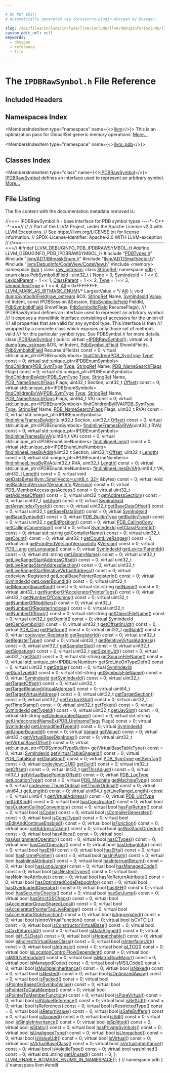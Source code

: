 ```yaml
---

# DO NOT EDIT!
# Automatically generated via docusaurus-plugin-doxygen by Doxygen.

slug: /api/files/include/include/llvm/include/llvm/debuginfo/include/llvm/debuginfo/pdb/ipdbrawsymbol-h
custom_edit_url: null
keywords:
  - doxygen
  - reference
  - file

---
```





# The `IPDBRawSymbol.h` File Reference

<DoxygenPage pluginConfig={pluginConfig}>



## Included Headers

<IncludesList>
<IncludesListItem
  filePath="PDBTypes.h"
  permalink="/docs/api/files/include/include/llvm/include/llvm/debuginfo/include/llvm/debuginfo/pdb/pdbtypes-h"
  isLocal="true" />
<IncludesListItem
  filePath="llvm/ADT/BitmaskEnum.h"
  permalink="/docs/api/files/include/include/llvm/include/llvm/adt/bitmaskenum-h"
  isLocal="true" />
<IncludesListItem
  filePath="llvm/ADT/SmallVector.h"
  permalink="/docs/api/files/include/include/llvm/include/llvm/adt/smallvector-h"
  isLocal="true" />
<IncludesListItem
  filePath="llvm/DebugInfo/CodeView/CodeView.h"
  permalink="/docs/api/files/include/include/llvm/include/llvm/debuginfo/include/llvm/debuginfo/codeview/codeview-h"
  isLocal="true" />
<IncludesListItem
  filePath="memory"
  permalink=""
  isLocal="false" />
</IncludesList>

## Namespaces Index

<MembersIndex>

<MembersIndexItem
  type="namespace"
  name={<><a href="/docs/api/namespaces/llvm">llvm</a></>}>
This is an optimization pass for GlobalISel generic memory operations. <a href="/docs/api/namespaces/llvm/#details">More...</a>
</MembersIndexItem>

<MembersIndexItem
  type="namespace"
  name={<><a href="/docs/api/namespaces/llvm/pdb">llvm::pdb</a></>}>
</MembersIndexItem>

</MembersIndex>

## Classes Index

<MembersIndex>

<MembersIndexItem
  type="class"
  name={<><a href="/docs/api/classes/llvm/pdb/ipdbrawsymbol">IPDBRawSymbol</a></>}>
<a href="/docs/api/classes/llvm/pdb/ipdbrawsymbol">IPDBRawSymbol</a> defines an interface used to represent an arbitrary symbol. <a href="/docs/api/classes/llvm/pdb/ipdbrawsymbol/#details">More...</a>
</MembersIndexItem>

</MembersIndex>


## File Listing

The file content with the documentation metadata removed is:

<ProgramListing>

<Link id="l00001" /><CodeLine lineNumber="1"><Highlight kind="comment">//===- IPDBRawSymbol.h - base interface for PDB symbol types ----&#42;- C++ -&#42;-===//</Highlight><Highlight kind="normal"></Highlight></CodeLine>
<Link id="l00002" /><CodeLine lineNumber="2"><Highlight kind="normal"></Highlight><Highlight kind="comment">//</Highlight><Highlight kind="normal"></Highlight></CodeLine>
<Link id="l00003" /><CodeLine lineNumber="3"><Highlight kind="normal"></Highlight><Highlight kind="comment">// Part of the LLVM Project, under the Apache License v2.0 with LLVM Exceptions.</Highlight><Highlight kind="normal"></Highlight></CodeLine>
<Link id="l00004" /><CodeLine lineNumber="4"><Highlight kind="normal"></Highlight><Highlight kind="comment">// See https://llvm.org/LICENSE.txt for license information.</Highlight><Highlight kind="normal"></Highlight></CodeLine>
<Link id="l00005" /><CodeLine lineNumber="5"><Highlight kind="normal"></Highlight><Highlight kind="comment">// SPDX-License-Identifier: Apache-2.0 WITH LLVM-exception</Highlight><Highlight kind="normal"></Highlight></CodeLine>
<Link id="l00006" /><CodeLine lineNumber="6"><Highlight kind="normal"></Highlight><Highlight kind="comment">//</Highlight><Highlight kind="normal"></Highlight></CodeLine>
<Link id="l00007" /><CodeLine lineNumber="7"><Highlight kind="normal"></Highlight><Highlight kind="comment">//===----------------------------------------------------------------------===//</Highlight><Highlight kind="normal"></Highlight></CodeLine>
<Link id="l00008" /><CodeLine lineNumber="8"><Highlight kind="normal"></Highlight></CodeLine>
<Link id="l00009" /><CodeLine lineNumber="9"><Highlight kind="normal"></Highlight><Highlight kind="preprocessor">#ifndef LLVM&#95;DEBUGINFO&#95;PDB&#95;IPDBRAWSYMBOL&#95;H</Highlight><Highlight kind="normal"></Highlight></CodeLine>
<Link id="l00010" /><CodeLine lineNumber="10"><Highlight kind="normal"></Highlight><Highlight kind="preprocessor">#define LLVM&#95;DEBUGINFO&#95;PDB&#95;IPDBRAWSYMBOL&#95;H</Highlight><Highlight kind="normal"></Highlight></CodeLine>
<Link id="l00011" /><CodeLine lineNumber="11"><Highlight kind="normal"></Highlight></CodeLine>
<Link id="l00012" /><CodeLine lineNumber="12"><Highlight kind="normal"></Highlight><Highlight kind="preprocessor">#include &quot;<a href="/docs/api/files/include/include/llvm/include/llvm/debuginfo/include/llvm/debuginfo/pdb/pdbtypes-h">PDBTypes.h</a>&quot;</Highlight><Highlight kind="normal"></Highlight></CodeLine>
<Link id="l00013" /><CodeLine lineNumber="13"><Highlight kind="normal"></Highlight><Highlight kind="preprocessor">#include &quot;<a href="/docs/api/files/include/include/llvm/include/llvm/adt/bitmaskenum-h">llvm/ADT/BitmaskEnum.h</a>&quot;</Highlight><Highlight kind="normal"></Highlight></CodeLine>
<Link id="l00014" /><CodeLine lineNumber="14"><Highlight kind="normal"></Highlight><Highlight kind="preprocessor">#include &quot;<a href="/docs/api/files/include/include/llvm/include/llvm/adt/smallvector-h">llvm/ADT/SmallVector.h</a>&quot;</Highlight><Highlight kind="normal"></Highlight></CodeLine>
<Link id="l00015" /><CodeLine lineNumber="15"><Highlight kind="normal"></Highlight><Highlight kind="preprocessor">#include &quot;<a href="/docs/api/files/include/include/llvm/include/llvm/debuginfo/include/llvm/debuginfo/codeview/codeview-h">llvm/DebugInfo/CodeView/CodeView.h</a>&quot;</Highlight><Highlight kind="normal"></Highlight></CodeLine>
<Link id="l00016" /><CodeLine lineNumber="16"><Highlight kind="normal"></Highlight><Highlight kind="preprocessor">#include &lt;memory&gt;</Highlight><Highlight kind="normal"></Highlight></CodeLine>
<Link id="l00017" /><CodeLine lineNumber="17"><Highlight kind="normal"></Highlight></CodeLine>
<Link id="l00018" /><CodeLine lineNumber="18"><Highlight kind="normal"></Highlight><Highlight kind="keyword">namespace </Highlight><Highlight kind="normal"><a href="/docs/api/namespaces/llvm">llvm</a> &#123;</Highlight></CodeLine>
<Link id="l00019" /><CodeLine lineNumber="19"><Highlight kind="normal"></Highlight><Highlight kind="keyword">class </Highlight><Highlight kind="normal"><a href="/docs/api/classes/llvm/raw-ostream">raw&#95;ostream</a>;</Highlight></CodeLine>
<Link id="l00020" /><CodeLine lineNumber="20"><Highlight kind="normal"></Highlight><Highlight kind="keyword">class </Highlight><Highlight kind="normal"><a href="/docs/api/classes/llvm/stringref">StringRef</a>;</Highlight></CodeLine>
<Link id="l00021" /><CodeLine lineNumber="21"><Highlight kind="normal"></Highlight></CodeLine>
<Link id="l00022" /><CodeLine lineNumber="22"><Highlight kind="normal"></Highlight><Highlight kind="keyword">namespace </Highlight><Highlight kind="normal"><a href="/docs/api/namespaces/llvm/pdb">pdb</a> &#123;</Highlight></CodeLine>
<Link id="l00023" /><CodeLine lineNumber="23"><Highlight kind="normal"></Highlight></CodeLine>
<Link id="l00024" /><CodeLine lineNumber="24" lineLink="/docs/api/namespaces/llvm/pdb/#a952cb7401a07c49e2879fbfc92f0dc2c"><Highlight kind="normal"></Highlight><Highlight kind="keyword">enum class</Highlight><Highlight kind="normal"> <a href="/docs/api/namespaces/llvm/pdb/#a952cb7401a07c49e2879fbfc92f0dc2c">PdbSymbolIdField</a> : uint32&#95;t &#123;</Highlight></CodeLine>
<Link id="l00025" /><CodeLine lineNumber="25" lineLink="/docs/api/namespaces/llvm/pdb/#a952cb7401a07c49e2879fbfc92f0dc2ca6adf97f83acf6453d4a6a4b1070f3754"><Highlight kind="normal">  <a href="/docs/api/namespaces/llvm/pdb/#a952cb7401a07c49e2879fbfc92f0dc2ca6adf97f83acf6453d4a6a4b1070f3754">None</a> = 0,</Highlight></CodeLine>
<Link id="l00026" /><CodeLine lineNumber="26" lineLink="/docs/api/namespaces/llvm/pdb/#a952cb7401a07c49e2879fbfc92f0dc2ca10ad72caab6f5b9a0c11fb543ae1f46f"><Highlight kind="normal">  <a href="/docs/api/namespaces/llvm/pdb/#a0d95a0af7fff523a0a4bfb7f6b578d12">SymIndexId</a> = 1 &lt;&lt; 0,</Highlight></CodeLine>
<Link id="l00027" /><CodeLine lineNumber="27" lineLink="/docs/api/namespaces/llvm/pdb/#a952cb7401a07c49e2879fbfc92f0dc2ca0a31053bfd7ad7db33f78a8c31f4c99a"><Highlight kind="normal">  <a href="/docs/api/namespaces/llvm/pdb/#a952cb7401a07c49e2879fbfc92f0dc2ca0a31053bfd7ad7db33f78a8c31f4c99a">LexicalParent</a> = 1 &lt;&lt; 1,</Highlight></CodeLine>
<Link id="l00028" /><CodeLine lineNumber="28" lineLink="/docs/api/namespaces/llvm/pdb/#a952cb7401a07c49e2879fbfc92f0dc2ca5ec2b91b4f21888ae4a157c15d806941"><Highlight kind="normal">  <a href="/docs/api/namespaces/llvm/pdb/#a952cb7401a07c49e2879fbfc92f0dc2ca5ec2b91b4f21888ae4a157c15d806941">ClassParent</a> = 1 &lt;&lt; 2,</Highlight></CodeLine>
<Link id="l00029" /><CodeLine lineNumber="29" lineLink="/docs/api/namespaces/llvm/pdb/#a952cb7401a07c49e2879fbfc92f0dc2caa1fa27779242b4902f7ae3bdd5c6d508"><Highlight kind="normal">  <a href="/docs/api/namespaces/llvm/pdb/#a952cb7401a07c49e2879fbfc92f0dc2caa1fa27779242b4902f7ae3bdd5c6d508">Type</a> = 1 &lt;&lt; 3,</Highlight></CodeLine>
<Link id="l00030" /><CodeLine lineNumber="30" lineLink="/docs/api/namespaces/llvm/pdb/#a952cb7401a07c49e2879fbfc92f0dc2ca233fe8dc2f7e028d63c719394a3b1f8a"><Highlight kind="normal">  <a href="/docs/api/namespaces/llvm/pdb/#a952cb7401a07c49e2879fbfc92f0dc2ca233fe8dc2f7e028d63c719394a3b1f8a">UnmodifiedType</a> = 1 &lt;&lt; 4,</Highlight></CodeLine>
<Link id="l00031" /><CodeLine lineNumber="31" lineLink="/docs/api/namespaces/llvm/pdb/#a952cb7401a07c49e2879fbfc92f0dc2cab1c94ca2fbc3e78fc30069c8d0f01680"><Highlight kind="normal">  <a href="/docs/api/namespaces/llvm/pdb/#a952cb7401a07c49e2879fbfc92f0dc2cab1c94ca2fbc3e78fc30069c8d0f01680">All</a> = 0xFFFFFFFF,</Highlight></CodeLine>
<Link id="l00032" /><CodeLine lineNumber="32"><Highlight kind="normal">  <a href="/docs/api/namespaces/llvm/#a9db8c44b250b90e3ab7e4d144e7c9c2eaab882f7771b12a605e94c8abb12db9cf">LLVM&#95;MARK&#95;AS&#95;BITMASK&#95;ENUM</a>(</Highlight><Highlight kind="comment">/&#42; LargestValue = &#42;/</Highlight><Highlight kind="normal"> <a href="/docs/api/namespaces/llvm/pdb/#a952cb7401a07c49e2879fbfc92f0dc2cab1c94ca2fbc3e78fc30069c8d0f01680">All</a>)</Highlight></CodeLine>
<Link id="l00033" /><CodeLine lineNumber="33"><Highlight kind="normal">&#125;;</Highlight></CodeLine>
<Link id="l00034" /><CodeLine lineNumber="34"><Highlight kind="normal"></Highlight></CodeLine>
<Link id="l00035" /><CodeLine lineNumber="35"><Highlight kind="normal"></Highlight><Highlight kind="keywordtype">void</Highlight><Highlight kind="normal"> <a href="/docs/api/namespaces/llvm/pdb/#aebe60f61f4fe8956834c561bfb8a75e8">dumpSymbolIdField</a>(<a href="/docs/api/classes/llvm/raw-ostream">raw&#95;ostream</a> &amp;OS, <a href="/docs/api/classes/llvm/stringref">StringRef</a> Name, <a href="/docs/api/namespaces/llvm/pdb/#a0d95a0af7fff523a0a4bfb7f6b578d12">SymIndexId</a> <a href="/docs/api/classes/llvm/value">Value</a>,</Highlight></CodeLine>
<Link id="l00036" /><CodeLine lineNumber="36"><Highlight kind="normal">                       </Highlight><Highlight kind="keywordtype">int</Highlight><Highlight kind="normal"> Indent, </Highlight><Highlight kind="keyword">const</Highlight><Highlight kind="normal"> IPDBSession &amp;Session,</Highlight></CodeLine>
<Link id="l00037" /><CodeLine lineNumber="37"><Highlight kind="normal">                       <a href="/docs/api/namespaces/llvm/pdb/#a952cb7401a07c49e2879fbfc92f0dc2c">PdbSymbolIdField</a> FieldId, <a href="/docs/api/namespaces/llvm/pdb/#a952cb7401a07c49e2879fbfc92f0dc2c">PdbSymbolIdField</a> ShowFlags,</Highlight></CodeLine>
<Link id="l00038" /><CodeLine lineNumber="38"><Highlight kind="normal">                       <a href="/docs/api/namespaces/llvm/pdb/#a952cb7401a07c49e2879fbfc92f0dc2c">PdbSymbolIdField</a> RecurseFlags);</Highlight></CodeLine>
<Link id="l00039" /><CodeLine lineNumber="39"><Highlight kind="normal"></Highlight><Highlight kind="comment"></Highlight></CodeLine>
<Link id="l00040" /><CodeLine lineNumber="40"><Highlight kind="comment">/// IPDBRawSymbol defines an interface used to represent an arbitrary symbol.</Highlight></CodeLine>
<Link id="l00041" /><CodeLine lineNumber="41"><Highlight kind="comment">/// It exposes a monolithic interface consisting of accessors for the union of</Highlight></CodeLine>
<Link id="l00042" /><CodeLine lineNumber="42"><Highlight kind="comment">/// all properties that are valid for any symbol type.  This interface is then</Highlight></CodeLine>
<Link id="l00043" /><CodeLine lineNumber="43"><Highlight kind="comment">/// wrapped by a concrete class which exposes only those set of methods valid</Highlight></CodeLine>
<Link id="l00044" /><CodeLine lineNumber="44"><Highlight kind="comment">/// for this particular symbol type.  See PDBSymbol.h for more details.</Highlight><Highlight kind="normal"></Highlight></CodeLine>
<Link id="l00045" /><CodeLine lineNumber="45" lineLink="/docs/api/classes/llvm/pdb/ipdbrawsymbol"><Highlight kind="normal"></Highlight><Highlight kind="keyword">class </Highlight><Highlight kind="normal"><a href="/docs/api/classes/llvm/pdb/ipdbrawsymbol">IPDBRawSymbol</a> &#123;</Highlight></CodeLine>
<Link id="l00046" /><CodeLine lineNumber="46"><Highlight kind="normal"></Highlight><Highlight kind="keyword">public</Highlight><Highlight kind="normal">:</Highlight></CodeLine>
<Link id="l00047" /><CodeLine lineNumber="47" lineLink="/docs/api/classes/llvm/pdb/ipdbrawsymbol/#a9af5e8940ffc289af39c8d8e4f192c59"><Highlight kind="normal">  </Highlight><Highlight kind="keyword">virtual</Highlight><Highlight kind="normal"> <a href="/docs/api/classes/llvm/pdb/ipdbrawsymbol/#a9af5e8940ffc289af39c8d8e4f192c59">~IPDBRawSymbol</a>();</Highlight></CodeLine>
<Link id="l00048" /><CodeLine lineNumber="48"><Highlight kind="normal"></Highlight></CodeLine>
<Link id="l00049" /><CodeLine lineNumber="49" lineLink="/docs/api/classes/llvm/pdb/ipdbrawsymbol/#a21865539792ee1dbdd4df5e7f2c23ec2"><Highlight kind="normal">  </Highlight><Highlight kind="keyword">virtual</Highlight><Highlight kind="normal"> </Highlight><Highlight kind="keywordtype">void</Highlight><Highlight kind="normal"> <a href="/docs/api/classes/llvm/pdb/ipdbrawsymbol/#a21865539792ee1dbdd4df5e7f2c23ec2">dump</a>(<a href="/docs/api/classes/llvm/raw-ostream">raw&#95;ostream</a> &amp;OS, </Highlight><Highlight kind="keywordtype">int</Highlight><Highlight kind="normal"> Indent, <a href="/docs/api/namespaces/llvm/pdb/#a952cb7401a07c49e2879fbfc92f0dc2c">PdbSymbolIdField</a> ShowIdFields,</Highlight></CodeLine>
<Link id="l00050" /><CodeLine lineNumber="50"><Highlight kind="normal">                    <a href="/docs/api/namespaces/llvm/pdb/#a952cb7401a07c49e2879fbfc92f0dc2c">PdbSymbolIdField</a> RecurseIdFields) </Highlight><Highlight kind="keyword">const</Highlight><Highlight kind="normal"> = 0;</Highlight></CodeLine>
<Link id="l00051" /><CodeLine lineNumber="51"><Highlight kind="normal"></Highlight></CodeLine>
<Link id="l00052" /><CodeLine lineNumber="52"><Highlight kind="normal">  </Highlight><Highlight kind="keyword">virtual</Highlight><Highlight kind="normal"> std::unique&#95;ptr&lt;IPDBEnumSymbols&gt;</Highlight></CodeLine>
<Link id="l00053" /><CodeLine lineNumber="53" lineLink="/docs/api/classes/llvm/pdb/ipdbrawsymbol/#a6a5314709f82fa43c158c86b326d2139"><Highlight kind="normal">  <a href="/docs/api/classes/llvm/pdb/ipdbrawsymbol/#a6a5314709f82fa43c158c86b326d2139">findChildren</a>(<a href="/docs/api/namespaces/llvm/pdb/#a33e853ec74d48b1340d1d4bae772d30b">PDB&#95;SymType</a> <a href="/docs/api/namespaces/llvm/pdb/#a952cb7401a07c49e2879fbfc92f0dc2caa1fa27779242b4902f7ae3bdd5c6d508">Type</a>) </Highlight><Highlight kind="keyword">const</Highlight><Highlight kind="normal"> = 0;</Highlight></CodeLine>
<Link id="l00054" /><CodeLine lineNumber="54"><Highlight kind="normal"></Highlight></CodeLine>
<Link id="l00055" /><CodeLine lineNumber="55"><Highlight kind="normal">  </Highlight><Highlight kind="keyword">virtual</Highlight><Highlight kind="normal"> std::unique&#95;ptr&lt;IPDBEnumSymbols&gt;</Highlight></CodeLine>
<Link id="l00056" /><CodeLine lineNumber="56" lineLink="/docs/api/classes/llvm/pdb/ipdbrawsymbol/#a7fee9e6327ae191988aee7213417653d"><Highlight kind="normal">  <a href="/docs/api/classes/llvm/pdb/ipdbrawsymbol/#a7fee9e6327ae191988aee7213417653d">findChildren</a>(<a href="/docs/api/namespaces/llvm/pdb/#a33e853ec74d48b1340d1d4bae772d30b">PDB&#95;SymType</a> <a href="/docs/api/namespaces/llvm/pdb/#a952cb7401a07c49e2879fbfc92f0dc2caa1fa27779242b4902f7ae3bdd5c6d508">Type</a>, <a href="/docs/api/classes/llvm/stringref">StringRef</a> Name,</Highlight></CodeLine>
<Link id="l00057" /><CodeLine lineNumber="57"><Highlight kind="normal">               <a href="/docs/api/namespaces/llvm/pdb/#a1d1b2eadb80309d27efbb727411c54ec">PDB&#95;NameSearchFlags</a> Flags) </Highlight><Highlight kind="keyword">const</Highlight><Highlight kind="normal"> = 0;</Highlight></CodeLine>
<Link id="l00058" /><CodeLine lineNumber="58"><Highlight kind="normal">  </Highlight><Highlight kind="keyword">virtual</Highlight><Highlight kind="normal"> std::unique&#95;ptr&lt;IPDBEnumSymbols&gt;</Highlight></CodeLine>
<Link id="l00059" /><CodeLine lineNumber="59" lineLink="/docs/api/classes/llvm/pdb/ipdbrawsymbol/#aa9e8706e3644a41628b61ee8cc0f9312"><Highlight kind="normal">  <a href="/docs/api/classes/llvm/pdb/ipdbrawsymbol/#aa9e8706e3644a41628b61ee8cc0f9312">findChildrenByAddr</a>(<a href="/docs/api/namespaces/llvm/pdb/#a33e853ec74d48b1340d1d4bae772d30b">PDB&#95;SymType</a> <a href="/docs/api/namespaces/llvm/pdb/#a952cb7401a07c49e2879fbfc92f0dc2caa1fa27779242b4902f7ae3bdd5c6d508">Type</a>, <a href="/docs/api/classes/llvm/stringref">StringRef</a> Name,</Highlight></CodeLine>
<Link id="l00060" /><CodeLine lineNumber="60"><Highlight kind="normal">                     <a href="/docs/api/namespaces/llvm/pdb/#a1d1b2eadb80309d27efbb727411c54ec">PDB&#95;NameSearchFlags</a> Flags,</Highlight></CodeLine>
<Link id="l00061" /><CodeLine lineNumber="61"><Highlight kind="normal">                     uint32&#95;t Section, uint32&#95;t <a href="/docs/api/namespaces/llvm/pdb/#ac10322dc19a928c2dbb83ec9689dc23cadfd0a82c4bf37b1e90b690a22a20692e">Offset</a>) </Highlight><Highlight kind="keyword">const</Highlight><Highlight kind="normal"> = 0;</Highlight></CodeLine>
<Link id="l00062" /><CodeLine lineNumber="62"><Highlight kind="normal">  </Highlight><Highlight kind="keyword">virtual</Highlight><Highlight kind="normal"> std::unique&#95;ptr&lt;IPDBEnumSymbols&gt;</Highlight></CodeLine>
<Link id="l00063" /><CodeLine lineNumber="63" lineLink="/docs/api/classes/llvm/pdb/ipdbrawsymbol/#aaf1f9d81bc7629b84ca2a699eb1de2ce"><Highlight kind="normal">  <a href="/docs/api/classes/llvm/pdb/ipdbrawsymbol/#aaf1f9d81bc7629b84ca2a699eb1de2ce">findChildrenByVA</a>(<a href="/docs/api/namespaces/llvm/pdb/#a33e853ec74d48b1340d1d4bae772d30b">PDB&#95;SymType</a> <a href="/docs/api/namespaces/llvm/pdb/#a952cb7401a07c49e2879fbfc92f0dc2caa1fa27779242b4902f7ae3bdd5c6d508">Type</a>, <a href="/docs/api/classes/llvm/stringref">StringRef</a> Name, <a href="/docs/api/namespaces/llvm/pdb/#a1d1b2eadb80309d27efbb727411c54ec">PDB&#95;NameSearchFlags</a> Flags,</Highlight></CodeLine>
<Link id="l00064" /><CodeLine lineNumber="64"><Highlight kind="normal">                   uint64&#95;t VA) </Highlight><Highlight kind="keyword">const</Highlight><Highlight kind="normal"> = 0;</Highlight></CodeLine>
<Link id="l00065" /><CodeLine lineNumber="65"><Highlight kind="normal">  </Highlight><Highlight kind="keyword">virtual</Highlight><Highlight kind="normal"> std::unique&#95;ptr&lt;IPDBEnumSymbols&gt;</Highlight></CodeLine>
<Link id="l00066" /><CodeLine lineNumber="66" lineLink="/docs/api/classes/llvm/pdb/ipdbrawsymbol/#af94e00861557e9512503ca8f775a6c0c"><Highlight kind="normal">  <a href="/docs/api/classes/llvm/pdb/ipdbrawsymbol/#af94e00861557e9512503ca8f775a6c0c">findChildrenByRVA</a>(<a href="/docs/api/namespaces/llvm/pdb/#a33e853ec74d48b1340d1d4bae772d30b">PDB&#95;SymType</a> <a href="/docs/api/namespaces/llvm/pdb/#a952cb7401a07c49e2879fbfc92f0dc2caa1fa27779242b4902f7ae3bdd5c6d508">Type</a>, <a href="/docs/api/classes/llvm/stringref">StringRef</a> Name, <a href="/docs/api/namespaces/llvm/pdb/#a1d1b2eadb80309d27efbb727411c54ec">PDB&#95;NameSearchFlags</a> Flags,</Highlight></CodeLine>
<Link id="l00067" /><CodeLine lineNumber="67"><Highlight kind="normal">                    uint32&#95;t RVA) </Highlight><Highlight kind="keyword">const</Highlight><Highlight kind="normal"> = 0;</Highlight></CodeLine>
<Link id="l00068" /><CodeLine lineNumber="68"><Highlight kind="normal"></Highlight></CodeLine>
<Link id="l00069" /><CodeLine lineNumber="69"><Highlight kind="normal">  </Highlight><Highlight kind="keyword">virtual</Highlight><Highlight kind="normal"> std::unique&#95;ptr&lt;IPDBEnumSymbols&gt;</Highlight></CodeLine>
<Link id="l00070" /><CodeLine lineNumber="70" lineLink="/docs/api/classes/llvm/pdb/ipdbrawsymbol/#a4ec0ea5959376f496ba9f2a3888ef2ad"><Highlight kind="normal">  <a href="/docs/api/classes/llvm/pdb/ipdbrawsymbol/#a4ec0ea5959376f496ba9f2a3888ef2ad">findInlineFramesByAddr</a>(uint32&#95;t Section, uint32&#95;t <a href="/docs/api/namespaces/llvm/pdb/#ac10322dc19a928c2dbb83ec9689dc23cadfd0a82c4bf37b1e90b690a22a20692e">Offset</a>) </Highlight><Highlight kind="keyword">const</Highlight><Highlight kind="normal"> = 0;</Highlight></CodeLine>
<Link id="l00071" /><CodeLine lineNumber="71"><Highlight kind="normal">  </Highlight><Highlight kind="keyword">virtual</Highlight><Highlight kind="normal"> std::unique&#95;ptr&lt;IPDBEnumSymbols&gt;</Highlight></CodeLine>
<Link id="l00072" /><CodeLine lineNumber="72" lineLink="/docs/api/classes/llvm/pdb/ipdbrawsymbol/#a5e98c5509c090d1437dfa6140f934d73"><Highlight kind="normal">  <a href="/docs/api/classes/llvm/pdb/ipdbrawsymbol/#a5e98c5509c090d1437dfa6140f934d73">findInlineFramesByRVA</a>(uint32&#95;t RVA) </Highlight><Highlight kind="keyword">const</Highlight><Highlight kind="normal"> = 0;</Highlight></CodeLine>
<Link id="l00073" /><CodeLine lineNumber="73"><Highlight kind="normal">  </Highlight><Highlight kind="keyword">virtual</Highlight><Highlight kind="normal"> std::unique&#95;ptr&lt;IPDBEnumSymbols&gt;</Highlight></CodeLine>
<Link id="l00074" /><CodeLine lineNumber="74" lineLink="/docs/api/classes/llvm/pdb/ipdbrawsymbol/#a7cbe6a932f0e0691672e6ab56957c243"><Highlight kind="normal">  <a href="/docs/api/classes/llvm/pdb/ipdbrawsymbol/#a7cbe6a932f0e0691672e6ab56957c243">findInlineFramesByVA</a>(uint64&#95;t VA) </Highlight><Highlight kind="keyword">const</Highlight><Highlight kind="normal"> = 0;</Highlight></CodeLine>
<Link id="l00075" /><CodeLine lineNumber="75"><Highlight kind="normal"></Highlight></CodeLine>
<Link id="l00076" /><CodeLine lineNumber="76" lineLink="/docs/api/classes/llvm/pdb/ipdbrawsymbol/#abfc7bdeb898e26af444cb5ccea5a83c5"><Highlight kind="normal">  </Highlight><Highlight kind="keyword">virtual</Highlight><Highlight kind="normal"> std::unique&#95;ptr&lt;IPDBEnumLineNumbers&gt; <a href="/docs/api/classes/llvm/pdb/ipdbrawsymbol/#abfc7bdeb898e26af444cb5ccea5a83c5">findInlineeLines</a>() </Highlight><Highlight kind="keyword">const</Highlight><Highlight kind="normal"> = 0;</Highlight></CodeLine>
<Link id="l00077" /><CodeLine lineNumber="77"><Highlight kind="normal">  </Highlight><Highlight kind="keyword">virtual</Highlight><Highlight kind="normal"> std::unique&#95;ptr&lt;IPDBEnumLineNumbers&gt;</Highlight></CodeLine>
<Link id="l00078" /><CodeLine lineNumber="78" lineLink="/docs/api/classes/llvm/pdb/ipdbrawsymbol/#a060bd6f0a8e3d3b5448c27d9f22834dd"><Highlight kind="normal">  <a href="/docs/api/classes/llvm/pdb/ipdbrawsymbol/#a060bd6f0a8e3d3b5448c27d9f22834dd">findInlineeLinesByAddr</a>(uint32&#95;t Section, uint32&#95;t <a href="/docs/api/namespaces/llvm/pdb/#ac10322dc19a928c2dbb83ec9689dc23cadfd0a82c4bf37b1e90b690a22a20692e">Offset</a>,</Highlight></CodeLine>
<Link id="l00079" /><CodeLine lineNumber="79"><Highlight kind="normal">                         uint32&#95;t <a href="/docs/api/namespaces/llvm/#a05f5b9a11bdcc5feba62899f95dcf878af6d9f1c7b49b7601fae6a545002a6763">Length</a>) </Highlight><Highlight kind="keyword">const</Highlight><Highlight kind="normal"> = 0;</Highlight></CodeLine>
<Link id="l00080" /><CodeLine lineNumber="80"><Highlight kind="normal">  </Highlight><Highlight kind="keyword">virtual</Highlight><Highlight kind="normal"> std::unique&#95;ptr&lt;IPDBEnumLineNumbers&gt;</Highlight></CodeLine>
<Link id="l00081" /><CodeLine lineNumber="81" lineLink="/docs/api/classes/llvm/pdb/ipdbrawsymbol/#ac6442bde8ba97482739b5c82f71b7d92"><Highlight kind="normal">  <a href="/docs/api/classes/llvm/pdb/ipdbrawsymbol/#ac6442bde8ba97482739b5c82f71b7d92">findInlineeLinesByRVA</a>(uint32&#95;t RVA, uint32&#95;t <a href="/docs/api/namespaces/llvm/#a05f5b9a11bdcc5feba62899f95dcf878af6d9f1c7b49b7601fae6a545002a6763">Length</a>) </Highlight><Highlight kind="keyword">const</Highlight><Highlight kind="normal"> = 0;</Highlight></CodeLine>
<Link id="l00082" /><CodeLine lineNumber="82"><Highlight kind="normal">  </Highlight><Highlight kind="keyword">virtual</Highlight><Highlight kind="normal"> std::unique&#95;ptr&lt;IPDBEnumLineNumbers&gt;</Highlight></CodeLine>
<Link id="l00083" /><CodeLine lineNumber="83" lineLink="/docs/api/classes/llvm/pdb/ipdbrawsymbol/#a7bec5fc880bed7dca513529a5347a122"><Highlight kind="normal">  <a href="/docs/api/classes/llvm/pdb/ipdbrawsymbol/#a7bec5fc880bed7dca513529a5347a122">findInlineeLinesByVA</a>(uint64&#95;t VA, uint32&#95;t <a href="/docs/api/namespaces/llvm/#a05f5b9a11bdcc5feba62899f95dcf878af6d9f1c7b49b7601fae6a545002a6763">Length</a>) </Highlight><Highlight kind="keyword">const</Highlight><Highlight kind="normal"> = 0;</Highlight></CodeLine>
<Link id="l00084" /><CodeLine lineNumber="84"><Highlight kind="normal"></Highlight></CodeLine>
<Link id="l00085" /><CodeLine lineNumber="85" lineLink="/docs/api/classes/llvm/pdb/ipdbrawsymbol/#a28d684dfe2ff52f0270ff38ee1cdf91f"><Highlight kind="normal">  </Highlight><Highlight kind="keyword">virtual</Highlight><Highlight kind="normal"> </Highlight><Highlight kind="keywordtype">void</Highlight><Highlight kind="normal"> <a href="/docs/api/classes/llvm/pdb/ipdbrawsymbol/#a28d684dfe2ff52f0270ff38ee1cdf91f">getDataBytes</a>(<a href="/docs/api/classes/llvm/smallvector">llvm::SmallVector&lt;uint8&#95;t, 32&gt;</a> &amp;bytes) </Highlight><Highlight kind="keyword">const</Highlight><Highlight kind="normal"> = 0;</Highlight></CodeLine>
<Link id="l00086" /><CodeLine lineNumber="86" lineLink="/docs/api/classes/llvm/pdb/ipdbrawsymbol/#a17d89fa36e9c0ad9539e134983098af9"><Highlight kind="normal">  </Highlight><Highlight kind="keyword">virtual</Highlight><Highlight kind="normal"> </Highlight><Highlight kind="keywordtype">void</Highlight><Highlight kind="normal"> <a href="/docs/api/classes/llvm/pdb/ipdbrawsymbol/#a17d89fa36e9c0ad9539e134983098af9">getBackEndVersion</a>(<a href="/docs/api/structs/llvm/pdb/versioninfo">VersionInfo</a> &amp;<a href="/docs/api/namespaces/llvm/#a689a023f54d38d41f6d952cac41ee538">Version</a>) </Highlight><Highlight kind="keyword">const</Highlight><Highlight kind="normal"> = 0;</Highlight></CodeLine>
<Link id="l00087" /><CodeLine lineNumber="87" lineLink="/docs/api/classes/llvm/pdb/ipdbrawsymbol/#a932516d5688973d789a06f2d28f294d5"><Highlight kind="normal">  </Highlight><Highlight kind="keyword">virtual</Highlight><Highlight kind="normal"> <a href="/docs/api/namespaces/llvm/pdb/#a2d6a658a499045d9efb62d3e00c4e11f">PDB&#95;MemberAccess</a> <a href="/docs/api/classes/llvm/pdb/ipdbrawsymbol/#a932516d5688973d789a06f2d28f294d5">getAccess</a>() </Highlight><Highlight kind="keyword">const</Highlight><Highlight kind="normal"> = 0;</Highlight></CodeLine>
<Link id="l00088" /><CodeLine lineNumber="88" lineLink="/docs/api/classes/llvm/pdb/ipdbrawsymbol/#aeaefc254e5424fb209b425e1a371b729"><Highlight kind="normal">  </Highlight><Highlight kind="keyword">virtual</Highlight><Highlight kind="normal"> uint32&#95;t <a href="/docs/api/classes/llvm/pdb/ipdbrawsymbol/#aeaefc254e5424fb209b425e1a371b729">getAddressOffset</a>() </Highlight><Highlight kind="keyword">const</Highlight><Highlight kind="normal"> = 0;</Highlight></CodeLine>
<Link id="l00089" /><CodeLine lineNumber="89" lineLink="/docs/api/classes/llvm/pdb/ipdbrawsymbol/#a64c759ea6046e60ac2fd5118c6e174a1"><Highlight kind="normal">  </Highlight><Highlight kind="keyword">virtual</Highlight><Highlight kind="normal"> uint32&#95;t <a href="/docs/api/classes/llvm/pdb/ipdbrawsymbol/#a64c759ea6046e60ac2fd5118c6e174a1">getAddressSection</a>() </Highlight><Highlight kind="keyword">const</Highlight><Highlight kind="normal"> = 0;</Highlight></CodeLine>
<Link id="l00090" /><CodeLine lineNumber="90" lineLink="/docs/api/classes/llvm/pdb/ipdbrawsymbol/#af0d6d37892097a53b7e3c295d8d88720"><Highlight kind="normal">  </Highlight><Highlight kind="keyword">virtual</Highlight><Highlight kind="normal"> uint32&#95;t <a href="/docs/api/classes/llvm/pdb/ipdbrawsymbol/#af0d6d37892097a53b7e3c295d8d88720">getAge</a>() </Highlight><Highlight kind="keyword">const</Highlight><Highlight kind="normal"> = 0;</Highlight></CodeLine>
<Link id="l00091" /><CodeLine lineNumber="91" lineLink="/docs/api/classes/llvm/pdb/ipdbrawsymbol/#a13b82c4c2ce35ae39388a2ba45d2b189"><Highlight kind="normal">  </Highlight><Highlight kind="keyword">virtual</Highlight><Highlight kind="normal"> <a href="/docs/api/namespaces/llvm/pdb/#a0d95a0af7fff523a0a4bfb7f6b578d12">SymIndexId</a> <a href="/docs/api/classes/llvm/pdb/ipdbrawsymbol/#a13b82c4c2ce35ae39388a2ba45d2b189">getArrayIndexTypeId</a>() </Highlight><Highlight kind="keyword">const</Highlight><Highlight kind="normal"> = 0;</Highlight></CodeLine>
<Link id="l00092" /><CodeLine lineNumber="92" lineLink="/docs/api/classes/llvm/pdb/ipdbrawsymbol/#a3e920c36c46d0a9690d62ca57f585eac"><Highlight kind="normal">  </Highlight><Highlight kind="keyword">virtual</Highlight><Highlight kind="normal"> uint32&#95;t <a href="/docs/api/classes/llvm/pdb/ipdbrawsymbol/#a3e920c36c46d0a9690d62ca57f585eac">getBaseDataOffset</a>() </Highlight><Highlight kind="keyword">const</Highlight><Highlight kind="normal"> = 0;</Highlight></CodeLine>
<Link id="l00093" /><CodeLine lineNumber="93" lineLink="/docs/api/classes/llvm/pdb/ipdbrawsymbol/#acbccf11606e8757fff012b09ecbae216"><Highlight kind="normal">  </Highlight><Highlight kind="keyword">virtual</Highlight><Highlight kind="normal"> uint32&#95;t <a href="/docs/api/classes/llvm/pdb/ipdbrawsymbol/#acbccf11606e8757fff012b09ecbae216">getBaseDataSlot</a>() </Highlight><Highlight kind="keyword">const</Highlight><Highlight kind="normal"> = 0;</Highlight></CodeLine>
<Link id="l00094" /><CodeLine lineNumber="94" lineLink="/docs/api/classes/llvm/pdb/ipdbrawsymbol/#a16091a11631e85cbf2f5e1a5d3031ced"><Highlight kind="normal">  </Highlight><Highlight kind="keyword">virtual</Highlight><Highlight kind="normal"> <a href="/docs/api/namespaces/llvm/pdb/#a0d95a0af7fff523a0a4bfb7f6b578d12">SymIndexId</a> <a href="/docs/api/classes/llvm/pdb/ipdbrawsymbol/#a16091a11631e85cbf2f5e1a5d3031ced">getBaseSymbolId</a>() </Highlight><Highlight kind="keyword">const</Highlight><Highlight kind="normal"> = 0;</Highlight></CodeLine>
<Link id="l00095" /><CodeLine lineNumber="95" lineLink="/docs/api/classes/llvm/pdb/ipdbrawsymbol/#a285c92bef5e4659feb2df469a20f401d"><Highlight kind="normal">  </Highlight><Highlight kind="keyword">virtual</Highlight><Highlight kind="normal"> <a href="/docs/api/namespaces/llvm/pdb/#a29a5bdf367e3f74df9228dfce2c93a6f">PDB&#95;BuiltinType</a> <a href="/docs/api/classes/llvm/pdb/ipdbrawsymbol/#a285c92bef5e4659feb2df469a20f401d">getBuiltinType</a>() </Highlight><Highlight kind="keyword">const</Highlight><Highlight kind="normal"> = 0;</Highlight></CodeLine>
<Link id="l00096" /><CodeLine lineNumber="96" lineLink="/docs/api/classes/llvm/pdb/ipdbrawsymbol/#ab02fb9250dfc117c2586fa923a04f31d"><Highlight kind="normal">  </Highlight><Highlight kind="keyword">virtual</Highlight><Highlight kind="normal"> uint32&#95;t <a href="/docs/api/classes/llvm/pdb/ipdbrawsymbol/#ab02fb9250dfc117c2586fa923a04f31d">getBitPosition</a>() </Highlight><Highlight kind="keyword">const</Highlight><Highlight kind="normal"> = 0;</Highlight></CodeLine>
<Link id="l00097" /><CodeLine lineNumber="97" lineLink="/docs/api/classes/llvm/pdb/ipdbrawsymbol/#a3ccceeeee099649ff455c1284957ebe7"><Highlight kind="normal">  </Highlight><Highlight kind="keyword">virtual</Highlight><Highlight kind="normal"> <a href="/docs/api/namespaces/llvm/pdb/#af7d171b2b4401586d8bb1bd9507c6921">PDB&#95;CallingConv</a> <a href="/docs/api/classes/llvm/pdb/ipdbrawsymbol/#a3ccceeeee099649ff455c1284957ebe7">getCallingConvention</a>() </Highlight><Highlight kind="keyword">const</Highlight><Highlight kind="normal"> = 0;</Highlight></CodeLine>
<Link id="l00098" /><CodeLine lineNumber="98" lineLink="/docs/api/classes/llvm/pdb/ipdbrawsymbol/#aac2923a200bd27114bbb0ac8c7546d21"><Highlight kind="normal">  </Highlight><Highlight kind="keyword">virtual</Highlight><Highlight kind="normal"> <a href="/docs/api/namespaces/llvm/pdb/#a0d95a0af7fff523a0a4bfb7f6b578d12">SymIndexId</a> <a href="/docs/api/classes/llvm/pdb/ipdbrawsymbol/#aac2923a200bd27114bbb0ac8c7546d21">getClassParentId</a>() </Highlight><Highlight kind="keyword">const</Highlight><Highlight kind="normal"> = 0;</Highlight></CodeLine>
<Link id="l00099" /><CodeLine lineNumber="99" lineLink="/docs/api/classes/llvm/pdb/ipdbrawsymbol/#a5906765a7e8c5b09bd2d554f3489dd1d"><Highlight kind="normal">  </Highlight><Highlight kind="keyword">virtual</Highlight><Highlight kind="normal"> std::string <a href="/docs/api/classes/llvm/pdb/ipdbrawsymbol/#a5906765a7e8c5b09bd2d554f3489dd1d">getCompilerName</a>() </Highlight><Highlight kind="keyword">const</Highlight><Highlight kind="normal"> = 0;</Highlight></CodeLine>
<Link id="l00100" /><CodeLine lineNumber="100" lineLink="/docs/api/classes/llvm/pdb/ipdbrawsymbol/#a4ef1bcb89bb9d415508d44d90ce44862"><Highlight kind="normal">  </Highlight><Highlight kind="keyword">virtual</Highlight><Highlight kind="normal"> uint32&#95;t <a href="/docs/api/classes/llvm/pdb/ipdbrawsymbol/#a4ef1bcb89bb9d415508d44d90ce44862">getCount</a>() </Highlight><Highlight kind="keyword">const</Highlight><Highlight kind="normal"> = 0;</Highlight></CodeLine>
<Link id="l00101" /><CodeLine lineNumber="101" lineLink="/docs/api/classes/llvm/pdb/ipdbrawsymbol/#a701721446bc2c832b9e75a1704b1d3dc"><Highlight kind="normal">  </Highlight><Highlight kind="keyword">virtual</Highlight><Highlight kind="normal"> uint32&#95;t <a href="/docs/api/classes/llvm/pdb/ipdbrawsymbol/#a701721446bc2c832b9e75a1704b1d3dc">getCountLiveRanges</a>() </Highlight><Highlight kind="keyword">const</Highlight><Highlight kind="normal"> = 0;</Highlight></CodeLine>
<Link id="l00102" /><CodeLine lineNumber="102" lineLink="/docs/api/classes/llvm/pdb/ipdbrawsymbol/#ab186ac9b08fc6ed0d548a7d6cd04879a"><Highlight kind="normal">  </Highlight><Highlight kind="keyword">virtual</Highlight><Highlight kind="normal"> </Highlight><Highlight kind="keywordtype">void</Highlight><Highlight kind="normal"> <a href="/docs/api/classes/llvm/pdb/ipdbrawsymbol/#ab186ac9b08fc6ed0d548a7d6cd04879a">getFrontEndVersion</a>(<a href="/docs/api/structs/llvm/pdb/versioninfo">VersionInfo</a> &amp;<a href="/docs/api/namespaces/llvm/#a689a023f54d38d41f6d952cac41ee538">Version</a>) </Highlight><Highlight kind="keyword">const</Highlight><Highlight kind="normal"> = 0;</Highlight></CodeLine>
<Link id="l00103" /><CodeLine lineNumber="103" lineLink="/docs/api/classes/llvm/pdb/ipdbrawsymbol/#a5161415914ed1e33d4e67b8086995a41"><Highlight kind="normal">  </Highlight><Highlight kind="keyword">virtual</Highlight><Highlight kind="normal"> <a href="/docs/api/namespaces/llvm/pdb/#ade90db04981678b03bc2909e6b498eb4">PDB&#95;Lang</a> <a href="/docs/api/classes/llvm/pdb/ipdbrawsymbol/#a5161415914ed1e33d4e67b8086995a41">getLanguage</a>() </Highlight><Highlight kind="keyword">const</Highlight><Highlight kind="normal"> = 0;</Highlight></CodeLine>
<Link id="l00104" /><CodeLine lineNumber="104" lineLink="/docs/api/classes/llvm/pdb/ipdbrawsymbol/#a89fda58e8b38640ee576bf720b43b566"><Highlight kind="normal">  </Highlight><Highlight kind="keyword">virtual</Highlight><Highlight kind="normal"> <a href="/docs/api/namespaces/llvm/pdb/#a0d95a0af7fff523a0a4bfb7f6b578d12">SymIndexId</a> <a href="/docs/api/classes/llvm/pdb/ipdbrawsymbol/#a89fda58e8b38640ee576bf720b43b566">getLexicalParentId</a>() </Highlight><Highlight kind="keyword">const</Highlight><Highlight kind="normal"> = 0;</Highlight></CodeLine>
<Link id="l00105" /><CodeLine lineNumber="105" lineLink="/docs/api/classes/llvm/pdb/ipdbrawsymbol/#a15e8f62c30ab9bf6620ce1189dcd4d03"><Highlight kind="normal">  </Highlight><Highlight kind="keyword">virtual</Highlight><Highlight kind="normal"> std::string <a href="/docs/api/classes/llvm/pdb/ipdbrawsymbol/#a15e8f62c30ab9bf6620ce1189dcd4d03">getLibraryName</a>() </Highlight><Highlight kind="keyword">const</Highlight><Highlight kind="normal"> = 0;</Highlight></CodeLine>
<Link id="l00106" /><CodeLine lineNumber="106" lineLink="/docs/api/classes/llvm/pdb/ipdbrawsymbol/#a334d4b09da9ac0a24c5540a94e163214"><Highlight kind="normal">  </Highlight><Highlight kind="keyword">virtual</Highlight><Highlight kind="normal"> uint32&#95;t <a href="/docs/api/classes/llvm/pdb/ipdbrawsymbol/#a334d4b09da9ac0a24c5540a94e163214">getLiveRangeStartAddressOffset</a>() </Highlight><Highlight kind="keyword">const</Highlight><Highlight kind="normal"> = 0;</Highlight></CodeLine>
<Link id="l00107" /><CodeLine lineNumber="107" lineLink="/docs/api/classes/llvm/pdb/ipdbrawsymbol/#a286f05f52412b059901539c9af1b7338"><Highlight kind="normal">  </Highlight><Highlight kind="keyword">virtual</Highlight><Highlight kind="normal"> uint32&#95;t <a href="/docs/api/classes/llvm/pdb/ipdbrawsymbol/#a286f05f52412b059901539c9af1b7338">getLiveRangeStartAddressSection</a>() </Highlight><Highlight kind="keyword">const</Highlight><Highlight kind="normal"> = 0;</Highlight></CodeLine>
<Link id="l00108" /><CodeLine lineNumber="108" lineLink="/docs/api/classes/llvm/pdb/ipdbrawsymbol/#a99acedc309fd1a2901a692901b72566b"><Highlight kind="normal">  </Highlight><Highlight kind="keyword">virtual</Highlight><Highlight kind="normal"> uint32&#95;t <a href="/docs/api/classes/llvm/pdb/ipdbrawsymbol/#a99acedc309fd1a2901a692901b72566b">getLiveRangeStartRelativeVirtualAddress</a>() </Highlight><Highlight kind="keyword">const</Highlight><Highlight kind="normal"> = 0;</Highlight></CodeLine>
<Link id="l00109" /><CodeLine lineNumber="109" lineLink="/docs/api/classes/llvm/pdb/ipdbrawsymbol/#afc25851e715abda290dc38d87bd40b67"><Highlight kind="normal">  </Highlight><Highlight kind="keyword">virtual</Highlight><Highlight kind="normal"> <a href="/docs/api/namespaces/llvm/codeview/#a18efaabef8a962bb9f48589ec97b5be9">codeview::RegisterId</a> <a href="/docs/api/classes/llvm/pdb/ipdbrawsymbol/#afc25851e715abda290dc38d87bd40b67">getLocalBasePointerRegisterId</a>() </Highlight><Highlight kind="keyword">const</Highlight><Highlight kind="normal"> = 0;</Highlight></CodeLine>
<Link id="l00110" /><CodeLine lineNumber="110" lineLink="/docs/api/classes/llvm/pdb/ipdbrawsymbol/#aa95c5a062747d636796a8c3b11543166"><Highlight kind="normal">  </Highlight><Highlight kind="keyword">virtual</Highlight><Highlight kind="normal"> <a href="/docs/api/namespaces/llvm/pdb/#a0d95a0af7fff523a0a4bfb7f6b578d12">SymIndexId</a> <a href="/docs/api/classes/llvm/pdb/ipdbrawsymbol/#aa95c5a062747d636796a8c3b11543166">getLowerBoundId</a>() </Highlight><Highlight kind="keyword">const</Highlight><Highlight kind="normal"> = 0;</Highlight></CodeLine>
<Link id="l00111" /><CodeLine lineNumber="111" lineLink="/docs/api/classes/llvm/pdb/ipdbrawsymbol/#a7d9b5a36c346ad295e19df99fa32a022"><Highlight kind="normal">  </Highlight><Highlight kind="keyword">virtual</Highlight><Highlight kind="normal"> uint32&#95;t <a href="/docs/api/classes/llvm/pdb/ipdbrawsymbol/#a7d9b5a36c346ad295e19df99fa32a022">getMemorySpaceKind</a>() </Highlight><Highlight kind="keyword">const</Highlight><Highlight kind="normal"> = 0;</Highlight></CodeLine>
<Link id="l00112" /><CodeLine lineNumber="112" lineLink="/docs/api/classes/llvm/pdb/ipdbrawsymbol/#a139eea0c2b694aea7887fcbc1884d40b"><Highlight kind="normal">  </Highlight><Highlight kind="keyword">virtual</Highlight><Highlight kind="normal"> std::string <a href="/docs/api/classes/llvm/pdb/ipdbrawsymbol/#a139eea0c2b694aea7887fcbc1884d40b">getName</a>() </Highlight><Highlight kind="keyword">const</Highlight><Highlight kind="normal"> = 0;</Highlight></CodeLine>
<Link id="l00113" /><CodeLine lineNumber="113" lineLink="/docs/api/classes/llvm/pdb/ipdbrawsymbol/#a81f06bde4df085d0272b4e19d44b41b6"><Highlight kind="normal">  </Highlight><Highlight kind="keyword">virtual</Highlight><Highlight kind="normal"> uint32&#95;t <a href="/docs/api/classes/llvm/pdb/ipdbrawsymbol/#a81f06bde4df085d0272b4e19d44b41b6">getNumberOfAcceleratorPointerTags</a>() </Highlight><Highlight kind="keyword">const</Highlight><Highlight kind="normal"> = 0;</Highlight></CodeLine>
<Link id="l00114" /><CodeLine lineNumber="114" lineLink="/docs/api/classes/llvm/pdb/ipdbrawsymbol/#a3d7882187e17fc9672a1edfabd65b3d3"><Highlight kind="normal">  </Highlight><Highlight kind="keyword">virtual</Highlight><Highlight kind="normal"> uint32&#95;t <a href="/docs/api/classes/llvm/pdb/ipdbrawsymbol/#a3d7882187e17fc9672a1edfabd65b3d3">getNumberOfColumns</a>() </Highlight><Highlight kind="keyword">const</Highlight><Highlight kind="normal"> = 0;</Highlight></CodeLine>
<Link id="l00115" /><CodeLine lineNumber="115" lineLink="/docs/api/classes/llvm/pdb/ipdbrawsymbol/#aa1a8ec88c2c54bc66c67cc222cf6f66d"><Highlight kind="normal">  </Highlight><Highlight kind="keyword">virtual</Highlight><Highlight kind="normal"> uint32&#95;t <a href="/docs/api/classes/llvm/pdb/ipdbrawsymbol/#aa1a8ec88c2c54bc66c67cc222cf6f66d">getNumberOfModifiers</a>() </Highlight><Highlight kind="keyword">const</Highlight><Highlight kind="normal"> = 0;</Highlight></CodeLine>
<Link id="l00116" /><CodeLine lineNumber="116" lineLink="/docs/api/classes/llvm/pdb/ipdbrawsymbol/#a1c2b38a7dcc4e19f58d912fa805478f9"><Highlight kind="normal">  </Highlight><Highlight kind="keyword">virtual</Highlight><Highlight kind="normal"> uint32&#95;t <a href="/docs/api/classes/llvm/pdb/ipdbrawsymbol/#a1c2b38a7dcc4e19f58d912fa805478f9">getNumberOfRegisterIndices</a>() </Highlight><Highlight kind="keyword">const</Highlight><Highlight kind="normal"> = 0;</Highlight></CodeLine>
<Link id="l00117" /><CodeLine lineNumber="117" lineLink="/docs/api/classes/llvm/pdb/ipdbrawsymbol/#acb98bdc4eee6856eb611c12ec7127258"><Highlight kind="normal">  </Highlight><Highlight kind="keyword">virtual</Highlight><Highlight kind="normal"> uint32&#95;t <a href="/docs/api/classes/llvm/pdb/ipdbrawsymbol/#acb98bdc4eee6856eb611c12ec7127258">getNumberOfRows</a>() </Highlight><Highlight kind="keyword">const</Highlight><Highlight kind="normal"> = 0;</Highlight></CodeLine>
<Link id="l00118" /><CodeLine lineNumber="118" lineLink="/docs/api/classes/llvm/pdb/ipdbrawsymbol/#afe1b50ce471328fe6f498501da7092b7"><Highlight kind="normal">  </Highlight><Highlight kind="keyword">virtual</Highlight><Highlight kind="normal"> std::string <a href="/docs/api/classes/llvm/pdb/ipdbrawsymbol/#afe1b50ce471328fe6f498501da7092b7">getObjectFileName</a>() </Highlight><Highlight kind="keyword">const</Highlight><Highlight kind="normal"> = 0;</Highlight></CodeLine>
<Link id="l00119" /><CodeLine lineNumber="119" lineLink="/docs/api/classes/llvm/pdb/ipdbrawsymbol/#a3ff01487566dfc1c73bc95194587e1b0"><Highlight kind="normal">  </Highlight><Highlight kind="keyword">virtual</Highlight><Highlight kind="normal"> uint32&#95;t <a href="/docs/api/classes/llvm/pdb/ipdbrawsymbol/#a3ff01487566dfc1c73bc95194587e1b0">getOemId</a>() </Highlight><Highlight kind="keyword">const</Highlight><Highlight kind="normal"> = 0;</Highlight></CodeLine>
<Link id="l00120" /><CodeLine lineNumber="120" lineLink="/docs/api/classes/llvm/pdb/ipdbrawsymbol/#a0ac90e2190b42b1dd48b9a10300c3e91"><Highlight kind="normal">  </Highlight><Highlight kind="keyword">virtual</Highlight><Highlight kind="normal"> <a href="/docs/api/namespaces/llvm/pdb/#a0d95a0af7fff523a0a4bfb7f6b578d12">SymIndexId</a> <a href="/docs/api/classes/llvm/pdb/ipdbrawsymbol/#a0ac90e2190b42b1dd48b9a10300c3e91">getOemSymbolId</a>() </Highlight><Highlight kind="keyword">const</Highlight><Highlight kind="normal"> = 0;</Highlight></CodeLine>
<Link id="l00121" /><CodeLine lineNumber="121" lineLink="/docs/api/classes/llvm/pdb/ipdbrawsymbol/#a000c42f1be26d01fa042a4400740ac0b"><Highlight kind="normal">  </Highlight><Highlight kind="keyword">virtual</Highlight><Highlight kind="normal"> uint32&#95;t <a href="/docs/api/classes/llvm/pdb/ipdbrawsymbol/#a000c42f1be26d01fa042a4400740ac0b">getOffsetInUdt</a>() </Highlight><Highlight kind="keyword">const</Highlight><Highlight kind="normal"> = 0;</Highlight></CodeLine>
<Link id="l00122" /><CodeLine lineNumber="122" lineLink="/docs/api/classes/llvm/pdb/ipdbrawsymbol/#ac6e11a1cdfa3428d8d16bdda67e63bba"><Highlight kind="normal">  </Highlight><Highlight kind="keyword">virtual</Highlight><Highlight kind="normal"> <a href="/docs/api/namespaces/llvm/pdb/#addc050e620632b8ba62ee011d08fe12b">PDB&#95;Cpu</a> <a href="/docs/api/classes/llvm/pdb/ipdbrawsymbol/#ac6e11a1cdfa3428d8d16bdda67e63bba">getPlatform</a>() </Highlight><Highlight kind="keyword">const</Highlight><Highlight kind="normal"> = 0;</Highlight></CodeLine>
<Link id="l00123" /><CodeLine lineNumber="123" lineLink="/docs/api/classes/llvm/pdb/ipdbrawsymbol/#ad315929101fb9a6cffc04e85da4e7f0d"><Highlight kind="normal">  </Highlight><Highlight kind="keyword">virtual</Highlight><Highlight kind="normal"> uint32&#95;t <a href="/docs/api/classes/llvm/pdb/ipdbrawsymbol/#ad315929101fb9a6cffc04e85da4e7f0d">getRank</a>() </Highlight><Highlight kind="keyword">const</Highlight><Highlight kind="normal"> = 0;</Highlight></CodeLine>
<Link id="l00124" /><CodeLine lineNumber="124" lineLink="/docs/api/classes/llvm/pdb/ipdbrawsymbol/#a85fabd68d31bf022f55ad95081f7f450"><Highlight kind="normal">  </Highlight><Highlight kind="keyword">virtual</Highlight><Highlight kind="normal"> <a href="/docs/api/namespaces/llvm/codeview/#a18efaabef8a962bb9f48589ec97b5be9">codeview::RegisterId</a> <a href="/docs/api/classes/llvm/pdb/ipdbrawsymbol/#a85fabd68d31bf022f55ad95081f7f450">getRegisterId</a>() </Highlight><Highlight kind="keyword">const</Highlight><Highlight kind="normal"> = 0;</Highlight></CodeLine>
<Link id="l00125" /><CodeLine lineNumber="125" lineLink="/docs/api/classes/llvm/pdb/ipdbrawsymbol/#a8d6488dbda96543d36bd74ba3a369cde"><Highlight kind="normal">  </Highlight><Highlight kind="keyword">virtual</Highlight><Highlight kind="normal"> uint32&#95;t <a href="/docs/api/classes/llvm/pdb/ipdbrawsymbol/#a8d6488dbda96543d36bd74ba3a369cde">getRegisterType</a>() </Highlight><Highlight kind="keyword">const</Highlight><Highlight kind="normal"> = 0;</Highlight></CodeLine>
<Link id="l00126" /><CodeLine lineNumber="126" lineLink="/docs/api/classes/llvm/pdb/ipdbrawsymbol/#a64029e87dc7d3e72046df910d3e61f4e"><Highlight kind="normal">  </Highlight><Highlight kind="keyword">virtual</Highlight><Highlight kind="normal"> uint32&#95;t <a href="/docs/api/classes/llvm/pdb/ipdbrawsymbol/#a64029e87dc7d3e72046df910d3e61f4e">getRelativeVirtualAddress</a>() </Highlight><Highlight kind="keyword">const</Highlight><Highlight kind="normal"> = 0;</Highlight></CodeLine>
<Link id="l00127" /><CodeLine lineNumber="127" lineLink="/docs/api/classes/llvm/pdb/ipdbrawsymbol/#a35f66604412f732b486e377c65320385"><Highlight kind="normal">  </Highlight><Highlight kind="keyword">virtual</Highlight><Highlight kind="normal"> uint32&#95;t <a href="/docs/api/classes/llvm/pdb/ipdbrawsymbol/#a35f66604412f732b486e377c65320385">getSamplerSlot</a>() </Highlight><Highlight kind="keyword">const</Highlight><Highlight kind="normal"> = 0;</Highlight></CodeLine>
<Link id="l00128" /><CodeLine lineNumber="128" lineLink="/docs/api/classes/llvm/pdb/ipdbrawsymbol/#a0a00a146f383304d000b0d4eee72ce18"><Highlight kind="normal">  </Highlight><Highlight kind="keyword">virtual</Highlight><Highlight kind="normal"> uint32&#95;t <a href="/docs/api/classes/llvm/pdb/ipdbrawsymbol/#a0a00a146f383304d000b0d4eee72ce18">getSignature</a>() </Highlight><Highlight kind="keyword">const</Highlight><Highlight kind="normal"> = 0;</Highlight></CodeLine>
<Link id="l00129" /><CodeLine lineNumber="129" lineLink="/docs/api/classes/llvm/pdb/ipdbrawsymbol/#aeaac9a2ffdda2c375de82743f5892227"><Highlight kind="normal">  </Highlight><Highlight kind="keyword">virtual</Highlight><Highlight kind="normal"> uint32&#95;t <a href="/docs/api/classes/llvm/pdb/ipdbrawsymbol/#aeaac9a2ffdda2c375de82743f5892227">getSizeInUdt</a>() </Highlight><Highlight kind="keyword">const</Highlight><Highlight kind="normal"> = 0;</Highlight></CodeLine>
<Link id="l00130" /><CodeLine lineNumber="130" lineLink="/docs/api/classes/llvm/pdb/ipdbrawsymbol/#ae2982d13c7437a380068db610853953d"><Highlight kind="normal">  </Highlight><Highlight kind="keyword">virtual</Highlight><Highlight kind="normal"> uint32&#95;t <a href="/docs/api/classes/llvm/pdb/ipdbrawsymbol/#ae2982d13c7437a380068db610853953d">getSlot</a>() </Highlight><Highlight kind="keyword">const</Highlight><Highlight kind="normal"> = 0;</Highlight></CodeLine>
<Link id="l00131" /><CodeLine lineNumber="131" lineLink="/docs/api/classes/llvm/pdb/ipdbrawsymbol/#ab7b842e3a9c70bbe2a805e22936ea674"><Highlight kind="normal">  </Highlight><Highlight kind="keyword">virtual</Highlight><Highlight kind="normal"> std::string <a href="/docs/api/classes/llvm/pdb/ipdbrawsymbol/#ab7b842e3a9c70bbe2a805e22936ea674">getSourceFileName</a>() </Highlight><Highlight kind="keyword">const</Highlight><Highlight kind="normal"> = 0;</Highlight></CodeLine>
<Link id="l00132" /><CodeLine lineNumber="132"><Highlight kind="normal">  </Highlight><Highlight kind="keyword">virtual</Highlight><Highlight kind="normal"> std::unique&#95;ptr&lt;IPDBLineNumber&gt;</Highlight></CodeLine>
<Link id="l00133" /><CodeLine lineNumber="133" lineLink="/docs/api/classes/llvm/pdb/ipdbrawsymbol/#a25dd47f6c205b3809339f497b282bc6d"><Highlight kind="normal">  <a href="/docs/api/classes/llvm/pdb/ipdbrawsymbol/#a25dd47f6c205b3809339f497b282bc6d">getSrcLineOnTypeDefn</a>() </Highlight><Highlight kind="keyword">const</Highlight><Highlight kind="normal"> = 0;</Highlight></CodeLine>
<Link id="l00134" /><CodeLine lineNumber="134" lineLink="/docs/api/classes/llvm/pdb/ipdbrawsymbol/#a0d73308a78198d28fa7f10f6520f2b59"><Highlight kind="normal">  </Highlight><Highlight kind="keyword">virtual</Highlight><Highlight kind="normal"> uint32&#95;t <a href="/docs/api/classes/llvm/pdb/ipdbrawsymbol/#a0d73308a78198d28fa7f10f6520f2b59">getStride</a>() </Highlight><Highlight kind="keyword">const</Highlight><Highlight kind="normal"> = 0;</Highlight></CodeLine>
<Link id="l00135" /><CodeLine lineNumber="135" lineLink="/docs/api/classes/llvm/pdb/ipdbrawsymbol/#a44b137fa4211501ef946b5f9f2cbdce7"><Highlight kind="normal">  </Highlight><Highlight kind="keyword">virtual</Highlight><Highlight kind="normal"> <a href="/docs/api/namespaces/llvm/pdb/#a0d95a0af7fff523a0a4bfb7f6b578d12">SymIndexId</a> <a href="/docs/api/classes/llvm/pdb/ipdbrawsymbol/#a44b137fa4211501ef946b5f9f2cbdce7">getSubTypeId</a>() </Highlight><Highlight kind="keyword">const</Highlight><Highlight kind="normal"> = 0;</Highlight></CodeLine>
<Link id="l00136" /><CodeLine lineNumber="136" lineLink="/docs/api/classes/llvm/pdb/ipdbrawsymbol/#a34e3e022054d88838fa754bac1086944"><Highlight kind="normal">  </Highlight><Highlight kind="keyword">virtual</Highlight><Highlight kind="normal"> std::string <a href="/docs/api/classes/llvm/pdb/ipdbrawsymbol/#a34e3e022054d88838fa754bac1086944">getSymbolsFileName</a>() </Highlight><Highlight kind="keyword">const</Highlight><Highlight kind="normal"> = 0;</Highlight></CodeLine>
<Link id="l00137" /><CodeLine lineNumber="137" lineLink="/docs/api/classes/llvm/pdb/ipdbrawsymbol/#a7c731908c0ba35ed5d8170999a9d8ceb"><Highlight kind="normal">  </Highlight><Highlight kind="keyword">virtual</Highlight><Highlight kind="normal"> <a href="/docs/api/namespaces/llvm/pdb/#a0d95a0af7fff523a0a4bfb7f6b578d12">SymIndexId</a> <a href="/docs/api/classes/llvm/pdb/ipdbrawsymbol/#a7c731908c0ba35ed5d8170999a9d8ceb">getSymIndexId</a>() </Highlight><Highlight kind="keyword">const</Highlight><Highlight kind="normal"> = 0;</Highlight></CodeLine>
<Link id="l00138" /><CodeLine lineNumber="138" lineLink="/docs/api/classes/llvm/pdb/ipdbrawsymbol/#a89a1561ab402f82e30efa644da94ba38"><Highlight kind="normal">  </Highlight><Highlight kind="keyword">virtual</Highlight><Highlight kind="normal"> uint32&#95;t <a href="/docs/api/classes/llvm/pdb/ipdbrawsymbol/#a89a1561ab402f82e30efa644da94ba38">getTargetOffset</a>() </Highlight><Highlight kind="keyword">const</Highlight><Highlight kind="normal"> = 0;</Highlight></CodeLine>
<Link id="l00139" /><CodeLine lineNumber="139" lineLink="/docs/api/classes/llvm/pdb/ipdbrawsymbol/#aa46ed5deb0a2eb25a849feb3dacee5b6"><Highlight kind="normal">  </Highlight><Highlight kind="keyword">virtual</Highlight><Highlight kind="normal"> uint32&#95;t <a href="/docs/api/classes/llvm/pdb/ipdbrawsymbol/#aa46ed5deb0a2eb25a849feb3dacee5b6">getTargetRelativeVirtualAddress</a>() </Highlight><Highlight kind="keyword">const</Highlight><Highlight kind="normal"> = 0;</Highlight></CodeLine>
<Link id="l00140" /><CodeLine lineNumber="140" lineLink="/docs/api/classes/llvm/pdb/ipdbrawsymbol/#a037f386c7fb61fbed3692d25a30220d8"><Highlight kind="normal">  </Highlight><Highlight kind="keyword">virtual</Highlight><Highlight kind="normal"> uint64&#95;t <a href="/docs/api/classes/llvm/pdb/ipdbrawsymbol/#a037f386c7fb61fbed3692d25a30220d8">getTargetVirtualAddress</a>() </Highlight><Highlight kind="keyword">const</Highlight><Highlight kind="normal"> = 0;</Highlight></CodeLine>
<Link id="l00141" /><CodeLine lineNumber="141" lineLink="/docs/api/classes/llvm/pdb/ipdbrawsymbol/#a9e71b448d23fc48db647f2f28b9bd4d6"><Highlight kind="normal">  </Highlight><Highlight kind="keyword">virtual</Highlight><Highlight kind="normal"> uint32&#95;t <a href="/docs/api/classes/llvm/pdb/ipdbrawsymbol/#a9e71b448d23fc48db647f2f28b9bd4d6">getTargetSection</a>() </Highlight><Highlight kind="keyword">const</Highlight><Highlight kind="normal"> = 0;</Highlight></CodeLine>
<Link id="l00142" /><CodeLine lineNumber="142" lineLink="/docs/api/classes/llvm/pdb/ipdbrawsymbol/#a3cca11c196bc53181f5465952800376e"><Highlight kind="normal">  </Highlight><Highlight kind="keyword">virtual</Highlight><Highlight kind="normal"> uint32&#95;t <a href="/docs/api/classes/llvm/pdb/ipdbrawsymbol/#a3cca11c196bc53181f5465952800376e">getTextureSlot</a>() </Highlight><Highlight kind="keyword">const</Highlight><Highlight kind="normal"> = 0;</Highlight></CodeLine>
<Link id="l00143" /><CodeLine lineNumber="143" lineLink="/docs/api/classes/llvm/pdb/ipdbrawsymbol/#abe5bed4e46aa6d6af113ec0ad97cd441"><Highlight kind="normal">  </Highlight><Highlight kind="keyword">virtual</Highlight><Highlight kind="normal"> uint32&#95;t <a href="/docs/api/classes/llvm/pdb/ipdbrawsymbol/#abe5bed4e46aa6d6af113ec0ad97cd441">getTimeStamp</a>() </Highlight><Highlight kind="keyword">const</Highlight><Highlight kind="normal"> = 0;</Highlight></CodeLine>
<Link id="l00144" /><CodeLine lineNumber="144" lineLink="/docs/api/classes/llvm/pdb/ipdbrawsymbol/#a4520fa4c1b508392b492318234ec6ef1"><Highlight kind="normal">  </Highlight><Highlight kind="keyword">virtual</Highlight><Highlight kind="normal"> uint32&#95;t <a href="/docs/api/classes/llvm/pdb/ipdbrawsymbol/#a4520fa4c1b508392b492318234ec6ef1">getToken</a>() </Highlight><Highlight kind="keyword">const</Highlight><Highlight kind="normal"> = 0;</Highlight></CodeLine>
<Link id="l00145" /><CodeLine lineNumber="145" lineLink="/docs/api/classes/llvm/pdb/ipdbrawsymbol/#af2d3204420c4a501391a94801d1093e3"><Highlight kind="normal">  </Highlight><Highlight kind="keyword">virtual</Highlight><Highlight kind="normal"> <a href="/docs/api/namespaces/llvm/pdb/#a0d95a0af7fff523a0a4bfb7f6b578d12">SymIndexId</a> <a href="/docs/api/classes/llvm/pdb/ipdbrawsymbol/#af2d3204420c4a501391a94801d1093e3">getTypeId</a>() </Highlight><Highlight kind="keyword">const</Highlight><Highlight kind="normal"> = 0;</Highlight></CodeLine>
<Link id="l00146" /><CodeLine lineNumber="146" lineLink="/docs/api/classes/llvm/pdb/ipdbrawsymbol/#a0deebf61ff7dd0306df0ac52c63a2043"><Highlight kind="normal">  </Highlight><Highlight kind="keyword">virtual</Highlight><Highlight kind="normal"> uint32&#95;t <a href="/docs/api/classes/llvm/pdb/ipdbrawsymbol/#a0deebf61ff7dd0306df0ac52c63a2043">getUavSlot</a>() </Highlight><Highlight kind="keyword">const</Highlight><Highlight kind="normal"> = 0;</Highlight></CodeLine>
<Link id="l00147" /><CodeLine lineNumber="147" lineLink="/docs/api/classes/llvm/pdb/ipdbrawsymbol/#a520b8d20c3daa8ae98dea26da8747bfd"><Highlight kind="normal">  </Highlight><Highlight kind="keyword">virtual</Highlight><Highlight kind="normal"> std::string <a href="/docs/api/classes/llvm/pdb/ipdbrawsymbol/#a520b8d20c3daa8ae98dea26da8747bfd">getUndecoratedName</a>() </Highlight><Highlight kind="keyword">const</Highlight><Highlight kind="normal"> = 0;</Highlight></CodeLine>
<Link id="l00148" /><CodeLine lineNumber="148" lineLink="/docs/api/classes/llvm/pdb/ipdbrawsymbol/#a5dcd7f7169e996409f4f81693044454b"><Highlight kind="normal">  </Highlight><Highlight kind="keyword">virtual</Highlight><Highlight kind="normal"> std::string <a href="/docs/api/classes/llvm/pdb/ipdbrawsymbol/#a5dcd7f7169e996409f4f81693044454b">getUndecoratedNameEx</a>(<a href="/docs/api/namespaces/llvm/pdb/#abc0619e5566d265135ca2f9631eeac8a">PDB&#95;UndnameFlags</a> Flags) </Highlight><Highlight kind="keyword">const</Highlight><Highlight kind="normal"> = 0;</Highlight></CodeLine>
<Link id="l00149" /><CodeLine lineNumber="149" lineLink="/docs/api/classes/llvm/pdb/ipdbrawsymbol/#a4b338e5f93aee3f24728f2f559b0fd34"><Highlight kind="normal">  </Highlight><Highlight kind="keyword">virtual</Highlight><Highlight kind="normal"> <a href="/docs/api/namespaces/llvm/pdb/#a0d95a0af7fff523a0a4bfb7f6b578d12">SymIndexId</a> <a href="/docs/api/classes/llvm/pdb/ipdbrawsymbol/#a4b338e5f93aee3f24728f2f559b0fd34">getUnmodifiedTypeId</a>() </Highlight><Highlight kind="keyword">const</Highlight><Highlight kind="normal"> = 0;</Highlight></CodeLine>
<Link id="l00150" /><CodeLine lineNumber="150" lineLink="/docs/api/classes/llvm/pdb/ipdbrawsymbol/#a23bd96959e339660c0cdde1dcd3493a1"><Highlight kind="normal">  </Highlight><Highlight kind="keyword">virtual</Highlight><Highlight kind="normal"> <a href="/docs/api/namespaces/llvm/pdb/#a0d95a0af7fff523a0a4bfb7f6b578d12">SymIndexId</a> <a href="/docs/api/classes/llvm/pdb/ipdbrawsymbol/#a23bd96959e339660c0cdde1dcd3493a1">getUpperBoundId</a>() </Highlight><Highlight kind="keyword">const</Highlight><Highlight kind="normal"> = 0;</Highlight></CodeLine>
<Link id="l00151" /><CodeLine lineNumber="151" lineLink="/docs/api/classes/llvm/pdb/ipdbrawsymbol/#ab36c2067fbdb1a5181d2fb38922b2ff3"><Highlight kind="normal">  </Highlight><Highlight kind="keyword">virtual</Highlight><Highlight kind="normal"> <a href="/docs/api/structs/llvm/pdb/variant">Variant</a> <a href="/docs/api/classes/llvm/pdb/ipdbrawsymbol/#ab36c2067fbdb1a5181d2fb38922b2ff3">getValue</a>() </Highlight><Highlight kind="keyword">const</Highlight><Highlight kind="normal"> = 0;</Highlight></CodeLine>
<Link id="l00152" /><CodeLine lineNumber="152" lineLink="/docs/api/classes/llvm/pdb/ipdbrawsymbol/#a7ced8607946e64768a384249afe84a97"><Highlight kind="normal">  </Highlight><Highlight kind="keyword">virtual</Highlight><Highlight kind="normal"> uint32&#95;t <a href="/docs/api/classes/llvm/pdb/ipdbrawsymbol/#a7ced8607946e64768a384249afe84a97">getVirtualBaseDispIndex</a>() </Highlight><Highlight kind="keyword">const</Highlight><Highlight kind="normal"> = 0;</Highlight></CodeLine>
<Link id="l00153" /><CodeLine lineNumber="153" lineLink="/docs/api/classes/llvm/pdb/ipdbrawsymbol/#a3fb7622531475ecd914674abb40ee23f"><Highlight kind="normal">  </Highlight><Highlight kind="keyword">virtual</Highlight><Highlight kind="normal"> uint32&#95;t <a href="/docs/api/classes/llvm/pdb/ipdbrawsymbol/#a3fb7622531475ecd914674abb40ee23f">getVirtualBaseOffset</a>() </Highlight><Highlight kind="keyword">const</Highlight><Highlight kind="normal"> = 0;</Highlight></CodeLine>
<Link id="l00154" /><CodeLine lineNumber="154"><Highlight kind="normal">  </Highlight><Highlight kind="keyword">virtual</Highlight><Highlight kind="normal"> std::unique&#95;ptr&lt;PDBSymbolTypeBuiltin&gt;</Highlight></CodeLine>
<Link id="l00155" /><CodeLine lineNumber="155" lineLink="/docs/api/classes/llvm/pdb/ipdbrawsymbol/#a40f3714386fba28838fec94b464d1513"><Highlight kind="normal">  <a href="/docs/api/classes/llvm/pdb/ipdbrawsymbol/#a40f3714386fba28838fec94b464d1513">getVirtualBaseTableType</a>() </Highlight><Highlight kind="keyword">const</Highlight><Highlight kind="normal"> = 0;</Highlight></CodeLine>
<Link id="l00156" /><CodeLine lineNumber="156" lineLink="/docs/api/classes/llvm/pdb/ipdbrawsymbol/#aa728997e6d35483ad85da047bc172d48"><Highlight kind="normal">  </Highlight><Highlight kind="keyword">virtual</Highlight><Highlight kind="normal"> <a href="/docs/api/namespaces/llvm/pdb/#a0d95a0af7fff523a0a4bfb7f6b578d12">SymIndexId</a> <a href="/docs/api/classes/llvm/pdb/ipdbrawsymbol/#aa728997e6d35483ad85da047bc172d48">getVirtualTableShapeId</a>() </Highlight><Highlight kind="keyword">const</Highlight><Highlight kind="normal"> = 0;</Highlight></CodeLine>
<Link id="l00157" /><CodeLine lineNumber="157" lineLink="/docs/api/classes/llvm/pdb/ipdbrawsymbol/#a149d09450a582ed82a4d0660e528b07c"><Highlight kind="normal">  </Highlight><Highlight kind="keyword">virtual</Highlight><Highlight kind="normal"> <a href="/docs/api/namespaces/llvm/pdb/#a6bb7bf8c85135f7a1ff129776219989e">PDB&#95;DataKind</a> <a href="/docs/api/classes/llvm/pdb/ipdbrawsymbol/#a149d09450a582ed82a4d0660e528b07c">getDataKind</a>() </Highlight><Highlight kind="keyword">const</Highlight><Highlight kind="normal"> = 0;</Highlight></CodeLine>
<Link id="l00158" /><CodeLine lineNumber="158" lineLink="/docs/api/classes/llvm/pdb/ipdbrawsymbol/#a4b545e91d10680f52a5043107abd284b"><Highlight kind="normal">  </Highlight><Highlight kind="keyword">virtual</Highlight><Highlight kind="normal"> <a href="/docs/api/namespaces/llvm/pdb/#a33e853ec74d48b1340d1d4bae772d30b">PDB&#95;SymType</a> <a href="/docs/api/classes/llvm/pdb/ipdbrawsymbol/#a4b545e91d10680f52a5043107abd284b">getSymTag</a>() </Highlight><Highlight kind="keyword">const</Highlight><Highlight kind="normal"> = 0;</Highlight></CodeLine>
<Link id="l00159" /><CodeLine lineNumber="159" lineLink="/docs/api/classes/llvm/pdb/ipdbrawsymbol/#af36b998b03c4f371c4c7abbe3721ea8d"><Highlight kind="normal">  </Highlight><Highlight kind="keyword">virtual</Highlight><Highlight kind="normal"> <a href="/docs/api/structs/llvm/codeview/guid">codeview::GUID</a> <a href="/docs/api/classes/llvm/pdb/ipdbrawsymbol/#af36b998b03c4f371c4c7abbe3721ea8d">getGuid</a>() </Highlight><Highlight kind="keyword">const</Highlight><Highlight kind="normal"> = 0;</Highlight></CodeLine>
<Link id="l00160" /><CodeLine lineNumber="160" lineLink="/docs/api/classes/llvm/pdb/ipdbrawsymbol/#a5f2f28135f293872fe82f5f1b7a8d670"><Highlight kind="normal">  </Highlight><Highlight kind="keyword">virtual</Highlight><Highlight kind="normal"> int32&#95;t <a href="/docs/api/classes/llvm/pdb/ipdbrawsymbol/#a5f2f28135f293872fe82f5f1b7a8d670">getOffset</a>() </Highlight><Highlight kind="keyword">const</Highlight><Highlight kind="normal"> = 0;</Highlight></CodeLine>
<Link id="l00161" /><CodeLine lineNumber="161" lineLink="/docs/api/classes/llvm/pdb/ipdbrawsymbol/#a3c7af55dc0058c6e841be5d9b7347483"><Highlight kind="normal">  </Highlight><Highlight kind="keyword">virtual</Highlight><Highlight kind="normal"> int32&#95;t <a href="/docs/api/classes/llvm/pdb/ipdbrawsymbol/#a3c7af55dc0058c6e841be5d9b7347483">getThisAdjust</a>() </Highlight><Highlight kind="keyword">const</Highlight><Highlight kind="normal"> = 0;</Highlight></CodeLine>
<Link id="l00162" /><CodeLine lineNumber="162" lineLink="/docs/api/classes/llvm/pdb/ipdbrawsymbol/#a099efe692b83ac486942cc09d493fe7b"><Highlight kind="normal">  </Highlight><Highlight kind="keyword">virtual</Highlight><Highlight kind="normal"> int32&#95;t <a href="/docs/api/classes/llvm/pdb/ipdbrawsymbol/#a099efe692b83ac486942cc09d493fe7b">getVirtualBasePointerOffset</a>() </Highlight><Highlight kind="keyword">const</Highlight><Highlight kind="normal"> = 0;</Highlight></CodeLine>
<Link id="l00163" /><CodeLine lineNumber="163" lineLink="/docs/api/classes/llvm/pdb/ipdbrawsymbol/#aa6af05686d1cff271f1f9083b5108dc1"><Highlight kind="normal">  </Highlight><Highlight kind="keyword">virtual</Highlight><Highlight kind="normal"> <a href="/docs/api/namespaces/llvm/pdb/#a5dbb1abfb6d3c14555304f9c56703234">PDB&#95;LocType</a> <a href="/docs/api/classes/llvm/pdb/ipdbrawsymbol/#aa6af05686d1cff271f1f9083b5108dc1">getLocationType</a>() </Highlight><Highlight kind="keyword">const</Highlight><Highlight kind="normal"> = 0;</Highlight></CodeLine>
<Link id="l00164" /><CodeLine lineNumber="164" lineLink="/docs/api/classes/llvm/pdb/ipdbrawsymbol/#a4a8dc2c91acd2bac85836358d5c3d9a3"><Highlight kind="normal">  </Highlight><Highlight kind="keyword">virtual</Highlight><Highlight kind="normal"> <a href="/docs/api/namespaces/llvm/pdb/#a1928545fad40360ae644901d7308cbeb">PDB&#95;Machine</a> <a href="/docs/api/classes/llvm/pdb/ipdbrawsymbol/#a4a8dc2c91acd2bac85836358d5c3d9a3">getMachineType</a>() </Highlight><Highlight kind="keyword">const</Highlight><Highlight kind="normal"> = 0;</Highlight></CodeLine>
<Link id="l00165" /><CodeLine lineNumber="165" lineLink="/docs/api/classes/llvm/pdb/ipdbrawsymbol/#a83dfc68fb8b1da8bb66be1fbceaeaaa0"><Highlight kind="normal">  </Highlight><Highlight kind="keyword">virtual</Highlight><Highlight kind="normal"> <a href="/docs/api/namespaces/llvm/codeview/#aa1f08217c6ddb998b3360b9df6ddf019">codeview::ThunkOrdinal</a> <a href="/docs/api/classes/llvm/pdb/ipdbrawsymbol/#a83dfc68fb8b1da8bb66be1fbceaeaaa0">getThunkOrdinal</a>() </Highlight><Highlight kind="keyword">const</Highlight><Highlight kind="normal"> = 0;</Highlight></CodeLine>
<Link id="l00166" /><CodeLine lineNumber="166" lineLink="/docs/api/classes/llvm/pdb/ipdbrawsymbol/#a93a2474b599e4ddbbd72285c98febe31"><Highlight kind="normal">  </Highlight><Highlight kind="keyword">virtual</Highlight><Highlight kind="normal"> uint64&#95;t <a href="/docs/api/classes/llvm/pdb/ipdbrawsymbol/#a93a2474b599e4ddbbd72285c98febe31">getLength</a>() </Highlight><Highlight kind="keyword">const</Highlight><Highlight kind="normal"> = 0;</Highlight></CodeLine>
<Link id="l00167" /><CodeLine lineNumber="167" lineLink="/docs/api/classes/llvm/pdb/ipdbrawsymbol/#a896a5263425feadb8f0c76f166a27daf"><Highlight kind="normal">  </Highlight><Highlight kind="keyword">virtual</Highlight><Highlight kind="normal"> uint64&#95;t <a href="/docs/api/classes/llvm/pdb/ipdbrawsymbol/#a896a5263425feadb8f0c76f166a27daf">getLiveRangeLength</a>() </Highlight><Highlight kind="keyword">const</Highlight><Highlight kind="normal"> = 0;</Highlight></CodeLine>
<Link id="l00168" /><CodeLine lineNumber="168" lineLink="/docs/api/classes/llvm/pdb/ipdbrawsymbol/#aa699e5121bfcefaf34c1f72c67e53e5a"><Highlight kind="normal">  </Highlight><Highlight kind="keyword">virtual</Highlight><Highlight kind="normal"> uint64&#95;t <a href="/docs/api/classes/llvm/pdb/ipdbrawsymbol/#aa699e5121bfcefaf34c1f72c67e53e5a">getVirtualAddress</a>() </Highlight><Highlight kind="keyword">const</Highlight><Highlight kind="normal"> = 0;</Highlight></CodeLine>
<Link id="l00169" /><CodeLine lineNumber="169" lineLink="/docs/api/classes/llvm/pdb/ipdbrawsymbol/#a62768726f2c899f4bc1c3b35ad228156"><Highlight kind="normal">  </Highlight><Highlight kind="keyword">virtual</Highlight><Highlight kind="normal"> <a href="/docs/api/namespaces/llvm/pdb/#a2ffaff61a965c84730991ba39b8fde85">PDB&#95;UdtType</a> <a href="/docs/api/classes/llvm/pdb/ipdbrawsymbol/#a62768726f2c899f4bc1c3b35ad228156">getUdtKind</a>() </Highlight><Highlight kind="keyword">const</Highlight><Highlight kind="normal"> = 0;</Highlight></CodeLine>
<Link id="l00170" /><CodeLine lineNumber="170" lineLink="/docs/api/classes/llvm/pdb/ipdbrawsymbol/#a1e2657662a6064cbae9ddff863308ce3"><Highlight kind="normal">  </Highlight><Highlight kind="keyword">virtual</Highlight><Highlight kind="normal"> </Highlight><Highlight kind="keywordtype">bool</Highlight><Highlight kind="normal"> <a href="/docs/api/classes/llvm/pdb/ipdbrawsymbol/#a1e2657662a6064cbae9ddff863308ce3">hasConstructor</a>() </Highlight><Highlight kind="keyword">const</Highlight><Highlight kind="normal"> = 0;</Highlight></CodeLine>
<Link id="l00171" /><CodeLine lineNumber="171" lineLink="/docs/api/classes/llvm/pdb/ipdbrawsymbol/#a4d472f5a5276eeb867fdae0b41c2b5c2"><Highlight kind="normal">  </Highlight><Highlight kind="keyword">virtual</Highlight><Highlight kind="normal"> </Highlight><Highlight kind="keywordtype">bool</Highlight><Highlight kind="normal"> <a href="/docs/api/classes/llvm/pdb/ipdbrawsymbol/#a4d472f5a5276eeb867fdae0b41c2b5c2">hasCustomCallingConvention</a>() </Highlight><Highlight kind="keyword">const</Highlight><Highlight kind="normal"> = 0;</Highlight></CodeLine>
<Link id="l00172" /><CodeLine lineNumber="172" lineLink="/docs/api/classes/llvm/pdb/ipdbrawsymbol/#a0f687d67cb2b19b2e6c409b8fb7c9c17"><Highlight kind="normal">  </Highlight><Highlight kind="keyword">virtual</Highlight><Highlight kind="normal"> </Highlight><Highlight kind="keywordtype">bool</Highlight><Highlight kind="normal"> <a href="/docs/api/classes/llvm/pdb/ipdbrawsymbol/#a0f687d67cb2b19b2e6c409b8fb7c9c17">hasFarReturn</a>() </Highlight><Highlight kind="keyword">const</Highlight><Highlight kind="normal"> = 0;</Highlight></CodeLine>
<Link id="l00173" /><CodeLine lineNumber="173" lineLink="/docs/api/classes/llvm/pdb/ipdbrawsymbol/#a9a18af8ebdb6ca44e02f2e972261f03f"><Highlight kind="normal">  </Highlight><Highlight kind="keyword">virtual</Highlight><Highlight kind="normal"> </Highlight><Highlight kind="keywordtype">bool</Highlight><Highlight kind="normal"> <a href="/docs/api/classes/llvm/pdb/ipdbrawsymbol/#a9a18af8ebdb6ca44e02f2e972261f03f">isCode</a>() </Highlight><Highlight kind="keyword">const</Highlight><Highlight kind="normal"> = 0;</Highlight></CodeLine>
<Link id="l00174" /><CodeLine lineNumber="174" lineLink="/docs/api/classes/llvm/pdb/ipdbrawsymbol/#a214063671cbc74aed33cd40ef6912ec9"><Highlight kind="normal">  </Highlight><Highlight kind="keyword">virtual</Highlight><Highlight kind="normal"> </Highlight><Highlight kind="keywordtype">bool</Highlight><Highlight kind="normal"> <a href="/docs/api/classes/llvm/pdb/ipdbrawsymbol/#a214063671cbc74aed33cd40ef6912ec9">isCompilerGenerated</a>() </Highlight><Highlight kind="keyword">const</Highlight><Highlight kind="normal"> = 0;</Highlight></CodeLine>
<Link id="l00175" /><CodeLine lineNumber="175" lineLink="/docs/api/classes/llvm/pdb/ipdbrawsymbol/#a101f1f899ded663cfd11067abfa803f1"><Highlight kind="normal">  </Highlight><Highlight kind="keyword">virtual</Highlight><Highlight kind="normal"> </Highlight><Highlight kind="keywordtype">bool</Highlight><Highlight kind="normal"> <a href="/docs/api/classes/llvm/pdb/ipdbrawsymbol/#a101f1f899ded663cfd11067abfa803f1">isConstType</a>() </Highlight><Highlight kind="keyword">const</Highlight><Highlight kind="normal"> = 0;</Highlight></CodeLine>
<Link id="l00176" /><CodeLine lineNumber="176" lineLink="/docs/api/classes/llvm/pdb/ipdbrawsymbol/#a7511fde65b7124f4c46d3093fdd0af57"><Highlight kind="normal">  </Highlight><Highlight kind="keyword">virtual</Highlight><Highlight kind="normal"> </Highlight><Highlight kind="keywordtype">bool</Highlight><Highlight kind="normal"> <a href="/docs/api/classes/llvm/pdb/ipdbrawsymbol/#a7511fde65b7124f4c46d3093fdd0af57">isEditAndContinueEnabled</a>() </Highlight><Highlight kind="keyword">const</Highlight><Highlight kind="normal"> = 0;</Highlight></CodeLine>
<Link id="l00177" /><CodeLine lineNumber="177" lineLink="/docs/api/classes/llvm/pdb/ipdbrawsymbol/#a234f4dc9528139a3e5d96a4ef74e360d"><Highlight kind="normal">  </Highlight><Highlight kind="keyword">virtual</Highlight><Highlight kind="normal"> </Highlight><Highlight kind="keywordtype">bool</Highlight><Highlight kind="normal"> <a href="/docs/api/classes/llvm/pdb/ipdbrawsymbol/#a234f4dc9528139a3e5d96a4ef74e360d">isFunction</a>() </Highlight><Highlight kind="keyword">const</Highlight><Highlight kind="normal"> = 0;</Highlight></CodeLine>
<Link id="l00178" /><CodeLine lineNumber="178" lineLink="/docs/api/classes/llvm/pdb/ipdbrawsymbol/#ac3157c170eb84e2efaacb55fcf03dffc"><Highlight kind="normal">  </Highlight><Highlight kind="keyword">virtual</Highlight><Highlight kind="normal"> </Highlight><Highlight kind="keywordtype">bool</Highlight><Highlight kind="normal"> <a href="/docs/api/classes/llvm/pdb/ipdbrawsymbol/#ac3157c170eb84e2efaacb55fcf03dffc">getAddressTaken</a>() </Highlight><Highlight kind="keyword">const</Highlight><Highlight kind="normal"> = 0;</Highlight></CodeLine>
<Link id="l00179" /><CodeLine lineNumber="179" lineLink="/docs/api/classes/llvm/pdb/ipdbrawsymbol/#a15c6d7109f7cc4dc848b7c89d64fbbb8"><Highlight kind="normal">  </Highlight><Highlight kind="keyword">virtual</Highlight><Highlight kind="normal"> </Highlight><Highlight kind="keywordtype">bool</Highlight><Highlight kind="normal"> <a href="/docs/api/classes/llvm/pdb/ipdbrawsymbol/#a15c6d7109f7cc4dc848b7c89d64fbbb8">getNoStackOrdering</a>() </Highlight><Highlight kind="keyword">const</Highlight><Highlight kind="normal"> = 0;</Highlight></CodeLine>
<Link id="l00180" /><CodeLine lineNumber="180" lineLink="/docs/api/classes/llvm/pdb/ipdbrawsymbol/#a7f8a12601b48de810cb1d779217f52b1"><Highlight kind="normal">  </Highlight><Highlight kind="keyword">virtual</Highlight><Highlight kind="normal"> </Highlight><Highlight kind="keywordtype">bool</Highlight><Highlight kind="normal"> <a href="/docs/api/classes/llvm/pdb/ipdbrawsymbol/#a7f8a12601b48de810cb1d779217f52b1">hasAlloca</a>() </Highlight><Highlight kind="keyword">const</Highlight><Highlight kind="normal"> = 0;</Highlight></CodeLine>
<Link id="l00181" /><CodeLine lineNumber="181" lineLink="/docs/api/classes/llvm/pdb/ipdbrawsymbol/#a679c14f4a0a68e595bee1fc5f26ff267"><Highlight kind="normal">  </Highlight><Highlight kind="keyword">virtual</Highlight><Highlight kind="normal"> </Highlight><Highlight kind="keywordtype">bool</Highlight><Highlight kind="normal"> <a href="/docs/api/classes/llvm/pdb/ipdbrawsymbol/#a679c14f4a0a68e595bee1fc5f26ff267">hasAssignmentOperator</a>() </Highlight><Highlight kind="keyword">const</Highlight><Highlight kind="normal"> = 0;</Highlight></CodeLine>
<Link id="l00182" /><CodeLine lineNumber="182" lineLink="/docs/api/classes/llvm/pdb/ipdbrawsymbol/#a79aab2a9d8f021f7899d026d03263da1"><Highlight kind="normal">  </Highlight><Highlight kind="keyword">virtual</Highlight><Highlight kind="normal"> </Highlight><Highlight kind="keywordtype">bool</Highlight><Highlight kind="normal"> <a href="/docs/api/classes/llvm/pdb/ipdbrawsymbol/#a79aab2a9d8f021f7899d026d03263da1">hasCTypes</a>() </Highlight><Highlight kind="keyword">const</Highlight><Highlight kind="normal"> = 0;</Highlight></CodeLine>
<Link id="l00183" /><CodeLine lineNumber="183" lineLink="/docs/api/classes/llvm/pdb/ipdbrawsymbol/#af8ded44293ef7b4523c9b819091999be"><Highlight kind="normal">  </Highlight><Highlight kind="keyword">virtual</Highlight><Highlight kind="normal"> </Highlight><Highlight kind="keywordtype">bool</Highlight><Highlight kind="normal"> <a href="/docs/api/classes/llvm/pdb/ipdbrawsymbol/#af8ded44293ef7b4523c9b819091999be">hasCastOperator</a>() </Highlight><Highlight kind="keyword">const</Highlight><Highlight kind="normal"> = 0;</Highlight></CodeLine>
<Link id="l00184" /><CodeLine lineNumber="184" lineLink="/docs/api/classes/llvm/pdb/ipdbrawsymbol/#ac1bf90f813240d755631be213dc58a65"><Highlight kind="normal">  </Highlight><Highlight kind="keyword">virtual</Highlight><Highlight kind="normal"> </Highlight><Highlight kind="keywordtype">bool</Highlight><Highlight kind="normal"> <a href="/docs/api/classes/llvm/pdb/ipdbrawsymbol/#ac1bf90f813240d755631be213dc58a65">hasDebugInfo</a>() </Highlight><Highlight kind="keyword">const</Highlight><Highlight kind="normal"> = 0;</Highlight></CodeLine>
<Link id="l00185" /><CodeLine lineNumber="185" lineLink="/docs/api/classes/llvm/pdb/ipdbrawsymbol/#aa143d3dbe0fdee26ddc88d2e7a1488db"><Highlight kind="normal">  </Highlight><Highlight kind="keyword">virtual</Highlight><Highlight kind="normal"> </Highlight><Highlight kind="keywordtype">bool</Highlight><Highlight kind="normal"> <a href="/docs/api/classes/llvm/pdb/ipdbrawsymbol/#aa143d3dbe0fdee26ddc88d2e7a1488db">hasEH</a>() </Highlight><Highlight kind="keyword">const</Highlight><Highlight kind="normal"> = 0;</Highlight></CodeLine>
<Link id="l00186" /><CodeLine lineNumber="186" lineLink="/docs/api/classes/llvm/pdb/ipdbrawsymbol/#a3ea5382e9ed64c2b5e1ccd731c73ef58"><Highlight kind="normal">  </Highlight><Highlight kind="keyword">virtual</Highlight><Highlight kind="normal"> </Highlight><Highlight kind="keywordtype">bool</Highlight><Highlight kind="normal"> <a href="/docs/api/classes/llvm/pdb/ipdbrawsymbol/#a3ea5382e9ed64c2b5e1ccd731c73ef58">hasEHa</a>() </Highlight><Highlight kind="keyword">const</Highlight><Highlight kind="normal"> = 0;</Highlight></CodeLine>
<Link id="l00187" /><CodeLine lineNumber="187" lineLink="/docs/api/classes/llvm/pdb/ipdbrawsymbol/#a67ba5b365a529c6cb4e409e022a91f9c"><Highlight kind="normal">  </Highlight><Highlight kind="keyword">virtual</Highlight><Highlight kind="normal"> </Highlight><Highlight kind="keywordtype">bool</Highlight><Highlight kind="normal"> <a href="/docs/api/classes/llvm/pdb/ipdbrawsymbol/#a67ba5b365a529c6cb4e409e022a91f9c">hasFramePointer</a>() </Highlight><Highlight kind="keyword">const</Highlight><Highlight kind="normal"> = 0;</Highlight></CodeLine>
<Link id="l00188" /><CodeLine lineNumber="188" lineLink="/docs/api/classes/llvm/pdb/ipdbrawsymbol/#a99b88b3fad4f755c42e48f502bd97d63"><Highlight kind="normal">  </Highlight><Highlight kind="keyword">virtual</Highlight><Highlight kind="normal"> </Highlight><Highlight kind="keywordtype">bool</Highlight><Highlight kind="normal"> <a href="/docs/api/classes/llvm/pdb/ipdbrawsymbol/#a99b88b3fad4f755c42e48f502bd97d63">hasInlAsm</a>() </Highlight><Highlight kind="keyword">const</Highlight><Highlight kind="normal"> = 0;</Highlight></CodeLine>
<Link id="l00189" /><CodeLine lineNumber="189" lineLink="/docs/api/classes/llvm/pdb/ipdbrawsymbol/#a6dca24b5ea3061e01593fc7536254d2f"><Highlight kind="normal">  </Highlight><Highlight kind="keyword">virtual</Highlight><Highlight kind="normal"> </Highlight><Highlight kind="keywordtype">bool</Highlight><Highlight kind="normal"> <a href="/docs/api/classes/llvm/pdb/ipdbrawsymbol/#a6dca24b5ea3061e01593fc7536254d2f">hasInlineAttribute</a>() </Highlight><Highlight kind="keyword">const</Highlight><Highlight kind="normal"> = 0;</Highlight></CodeLine>
<Link id="l00190" /><CodeLine lineNumber="190" lineLink="/docs/api/classes/llvm/pdb/ipdbrawsymbol/#a793d224d4e410bfa265cbaaa5bce06f6"><Highlight kind="normal">  </Highlight><Highlight kind="keyword">virtual</Highlight><Highlight kind="normal"> </Highlight><Highlight kind="keywordtype">bool</Highlight><Highlight kind="normal"> <a href="/docs/api/classes/llvm/pdb/ipdbrawsymbol/#a793d224d4e410bfa265cbaaa5bce06f6">hasInterruptReturn</a>() </Highlight><Highlight kind="keyword">const</Highlight><Highlight kind="normal"> = 0;</Highlight></CodeLine>
<Link id="l00191" /><CodeLine lineNumber="191" lineLink="/docs/api/classes/llvm/pdb/ipdbrawsymbol/#a239c03b49f3701c4f980c111b3d1cf9b"><Highlight kind="normal">  </Highlight><Highlight kind="keyword">virtual</Highlight><Highlight kind="normal"> </Highlight><Highlight kind="keywordtype">bool</Highlight><Highlight kind="normal"> <a href="/docs/api/classes/llvm/pdb/ipdbrawsymbol/#a239c03b49f3701c4f980c111b3d1cf9b">hasLongJump</a>() </Highlight><Highlight kind="keyword">const</Highlight><Highlight kind="normal"> = 0;</Highlight></CodeLine>
<Link id="l00192" /><CodeLine lineNumber="192" lineLink="/docs/api/classes/llvm/pdb/ipdbrawsymbol/#aec62715e8007193357ae03ff167c9c8e"><Highlight kind="normal">  </Highlight><Highlight kind="keyword">virtual</Highlight><Highlight kind="normal"> </Highlight><Highlight kind="keywordtype">bool</Highlight><Highlight kind="normal"> <a href="/docs/api/classes/llvm/pdb/ipdbrawsymbol/#aec62715e8007193357ae03ff167c9c8e">hasManagedCode</a>() </Highlight><Highlight kind="keyword">const</Highlight><Highlight kind="normal"> = 0;</Highlight></CodeLine>
<Link id="l00193" /><CodeLine lineNumber="193" lineLink="/docs/api/classes/llvm/pdb/ipdbrawsymbol/#a36c971c1b3effedec6b7d54afd6994ec"><Highlight kind="normal">  </Highlight><Highlight kind="keyword">virtual</Highlight><Highlight kind="normal"> </Highlight><Highlight kind="keywordtype">bool</Highlight><Highlight kind="normal"> <a href="/docs/api/classes/llvm/pdb/ipdbrawsymbol/#a36c971c1b3effedec6b7d54afd6994ec">hasNestedTypes</a>() </Highlight><Highlight kind="keyword">const</Highlight><Highlight kind="normal"> = 0;</Highlight></CodeLine>
<Link id="l00194" /><CodeLine lineNumber="194" lineLink="/docs/api/classes/llvm/pdb/ipdbrawsymbol/#ac349db2c6a08827b1b87dff91a47c279"><Highlight kind="normal">  </Highlight><Highlight kind="keyword">virtual</Highlight><Highlight kind="normal"> </Highlight><Highlight kind="keywordtype">bool</Highlight><Highlight kind="normal"> <a href="/docs/api/classes/llvm/pdb/ipdbrawsymbol/#ac349db2c6a08827b1b87dff91a47c279">hasNoInlineAttribute</a>() </Highlight><Highlight kind="keyword">const</Highlight><Highlight kind="normal"> = 0;</Highlight></CodeLine>
<Link id="l00195" /><CodeLine lineNumber="195" lineLink="/docs/api/classes/llvm/pdb/ipdbrawsymbol/#aa63aa6144186080dac9f5af5143865bd"><Highlight kind="normal">  </Highlight><Highlight kind="keyword">virtual</Highlight><Highlight kind="normal"> </Highlight><Highlight kind="keywordtype">bool</Highlight><Highlight kind="normal"> <a href="/docs/api/classes/llvm/pdb/ipdbrawsymbol/#aa63aa6144186080dac9f5af5143865bd">hasNoReturnAttribute</a>() </Highlight><Highlight kind="keyword">const</Highlight><Highlight kind="normal"> = 0;</Highlight></CodeLine>
<Link id="l00196" /><CodeLine lineNumber="196" lineLink="/docs/api/classes/llvm/pdb/ipdbrawsymbol/#a2325017073d8f5b1ed39f6b7481bad8d"><Highlight kind="normal">  </Highlight><Highlight kind="keyword">virtual</Highlight><Highlight kind="normal"> </Highlight><Highlight kind="keywordtype">bool</Highlight><Highlight kind="normal"> <a href="/docs/api/classes/llvm/pdb/ipdbrawsymbol/#a2325017073d8f5b1ed39f6b7481bad8d">hasOptimizedCodeDebugInfo</a>() </Highlight><Highlight kind="keyword">const</Highlight><Highlight kind="normal"> = 0;</Highlight></CodeLine>
<Link id="l00197" /><CodeLine lineNumber="197" lineLink="/docs/api/classes/llvm/pdb/ipdbrawsymbol/#ad9f8ee17f25f036fdc4ceb89265ef495"><Highlight kind="normal">  </Highlight><Highlight kind="keyword">virtual</Highlight><Highlight kind="normal"> </Highlight><Highlight kind="keywordtype">bool</Highlight><Highlight kind="normal"> <a href="/docs/api/classes/llvm/pdb/ipdbrawsymbol/#ad9f8ee17f25f036fdc4ceb89265ef495">hasOverloadedOperator</a>() </Highlight><Highlight kind="keyword">const</Highlight><Highlight kind="normal"> = 0;</Highlight></CodeLine>
<Link id="l00198" /><CodeLine lineNumber="198" lineLink="/docs/api/classes/llvm/pdb/ipdbrawsymbol/#a7445f9d7076e222f4a9eb4d89058baa0"><Highlight kind="normal">  </Highlight><Highlight kind="keyword">virtual</Highlight><Highlight kind="normal"> </Highlight><Highlight kind="keywordtype">bool</Highlight><Highlight kind="normal"> <a href="/docs/api/classes/llvm/pdb/ipdbrawsymbol/#a7445f9d7076e222f4a9eb4d89058baa0">hasSEH</a>() </Highlight><Highlight kind="keyword">const</Highlight><Highlight kind="normal"> = 0;</Highlight></CodeLine>
<Link id="l00199" /><CodeLine lineNumber="199" lineLink="/docs/api/classes/llvm/pdb/ipdbrawsymbol/#ad916c088a2a759df3ced8e0182843b6c"><Highlight kind="normal">  </Highlight><Highlight kind="keyword">virtual</Highlight><Highlight kind="normal"> </Highlight><Highlight kind="keywordtype">bool</Highlight><Highlight kind="normal"> <a href="/docs/api/classes/llvm/pdb/ipdbrawsymbol/#ad916c088a2a759df3ced8e0182843b6c">hasSecurityChecks</a>() </Highlight><Highlight kind="keyword">const</Highlight><Highlight kind="normal"> = 0;</Highlight></CodeLine>
<Link id="l00200" /><CodeLine lineNumber="200" lineLink="/docs/api/classes/llvm/pdb/ipdbrawsymbol/#afb55aac49886f99ce80b99b2d86412e6"><Highlight kind="normal">  </Highlight><Highlight kind="keyword">virtual</Highlight><Highlight kind="normal"> </Highlight><Highlight kind="keywordtype">bool</Highlight><Highlight kind="normal"> <a href="/docs/api/classes/llvm/pdb/ipdbrawsymbol/#afb55aac49886f99ce80b99b2d86412e6">hasSetJump</a>() </Highlight><Highlight kind="keyword">const</Highlight><Highlight kind="normal"> = 0;</Highlight></CodeLine>
<Link id="l00201" /><CodeLine lineNumber="201" lineLink="/docs/api/classes/llvm/pdb/ipdbrawsymbol/#a1c93770454ca1dd513eefb2974280414"><Highlight kind="normal">  </Highlight><Highlight kind="keyword">virtual</Highlight><Highlight kind="normal"> </Highlight><Highlight kind="keywordtype">bool</Highlight><Highlight kind="normal"> <a href="/docs/api/classes/llvm/pdb/ipdbrawsymbol/#a1c93770454ca1dd513eefb2974280414">hasStrictGSCheck</a>() </Highlight><Highlight kind="keyword">const</Highlight><Highlight kind="normal"> = 0;</Highlight></CodeLine>
<Link id="l00202" /><CodeLine lineNumber="202" lineLink="/docs/api/classes/llvm/pdb/ipdbrawsymbol/#ab9c0766183554a80b5f5bded85223747"><Highlight kind="normal">  </Highlight><Highlight kind="keyword">virtual</Highlight><Highlight kind="normal"> </Highlight><Highlight kind="keywordtype">bool</Highlight><Highlight kind="normal"> <a href="/docs/api/classes/llvm/pdb/ipdbrawsymbol/#ab9c0766183554a80b5f5bded85223747">isAcceleratorGroupSharedLocal</a>() </Highlight><Highlight kind="keyword">const</Highlight><Highlight kind="normal"> = 0;</Highlight></CodeLine>
<Link id="l00203" /><CodeLine lineNumber="203" lineLink="/docs/api/classes/llvm/pdb/ipdbrawsymbol/#ae6541eaf41ca3cd53169e2a6219c6548"><Highlight kind="normal">  </Highlight><Highlight kind="keyword">virtual</Highlight><Highlight kind="normal"> </Highlight><Highlight kind="keywordtype">bool</Highlight><Highlight kind="normal"> <a href="/docs/api/classes/llvm/pdb/ipdbrawsymbol/#ae6541eaf41ca3cd53169e2a6219c6548">isAcceleratorPointerTagLiveRange</a>() </Highlight><Highlight kind="keyword">const</Highlight><Highlight kind="normal"> = 0;</Highlight></CodeLine>
<Link id="l00204" /><CodeLine lineNumber="204" lineLink="/docs/api/classes/llvm/pdb/ipdbrawsymbol/#a2b63bff6d122420be370ce7e0aa54655"><Highlight kind="normal">  </Highlight><Highlight kind="keyword">virtual</Highlight><Highlight kind="normal"> </Highlight><Highlight kind="keywordtype">bool</Highlight><Highlight kind="normal"> <a href="/docs/api/classes/llvm/pdb/ipdbrawsymbol/#a2b63bff6d122420be370ce7e0aa54655">isAcceleratorStubFunction</a>() </Highlight><Highlight kind="keyword">const</Highlight><Highlight kind="normal"> = 0;</Highlight></CodeLine>
<Link id="l00205" /><CodeLine lineNumber="205" lineLink="/docs/api/classes/llvm/pdb/ipdbrawsymbol/#a0aa262615849c75a01b83ca91d70ec2c"><Highlight kind="normal">  </Highlight><Highlight kind="keyword">virtual</Highlight><Highlight kind="normal"> </Highlight><Highlight kind="keywordtype">bool</Highlight><Highlight kind="normal"> <a href="/docs/api/classes/llvm/pdb/ipdbrawsymbol/#a0aa262615849c75a01b83ca91d70ec2c">isAggregated</a>() </Highlight><Highlight kind="keyword">const</Highlight><Highlight kind="normal"> = 0;</Highlight></CodeLine>
<Link id="l00206" /><CodeLine lineNumber="206" lineLink="/docs/api/classes/llvm/pdb/ipdbrawsymbol/#ad8417e3ba9ea76316e8fac50b78fe1ca"><Highlight kind="normal">  </Highlight><Highlight kind="keyword">virtual</Highlight><Highlight kind="normal"> </Highlight><Highlight kind="keywordtype">bool</Highlight><Highlight kind="normal"> <a href="/docs/api/classes/llvm/pdb/ipdbrawsymbol/#ad8417e3ba9ea76316e8fac50b78fe1ca">isIntroVirtualFunction</a>() </Highlight><Highlight kind="keyword">const</Highlight><Highlight kind="normal"> = 0;</Highlight></CodeLine>
<Link id="l00207" /><CodeLine lineNumber="207" lineLink="/docs/api/classes/llvm/pdb/ipdbrawsymbol/#add3412d28d6a778e0eaebae801cf9d7a"><Highlight kind="normal">  </Highlight><Highlight kind="keyword">virtual</Highlight><Highlight kind="normal"> </Highlight><Highlight kind="keywordtype">bool</Highlight><Highlight kind="normal"> <a href="/docs/api/classes/llvm/pdb/ipdbrawsymbol/#add3412d28d6a778e0eaebae801cf9d7a">isCVTCIL</a>() </Highlight><Highlight kind="keyword">const</Highlight><Highlight kind="normal"> = 0;</Highlight></CodeLine>
<Link id="l00208" /><CodeLine lineNumber="208" lineLink="/docs/api/classes/llvm/pdb/ipdbrawsymbol/#ad6d3201460a5dcc9eb2112b9acda5902"><Highlight kind="normal">  </Highlight><Highlight kind="keyword">virtual</Highlight><Highlight kind="normal"> </Highlight><Highlight kind="keywordtype">bool</Highlight><Highlight kind="normal"> <a href="/docs/api/classes/llvm/pdb/ipdbrawsymbol/#ad6d3201460a5dcc9eb2112b9acda5902">isConstructorVirtualBase</a>() </Highlight><Highlight kind="keyword">const</Highlight><Highlight kind="normal"> = 0;</Highlight></CodeLine>
<Link id="l00209" /><CodeLine lineNumber="209" lineLink="/docs/api/classes/llvm/pdb/ipdbrawsymbol/#ae309a60c4595444a359236cdad5dc508"><Highlight kind="normal">  </Highlight><Highlight kind="keyword">virtual</Highlight><Highlight kind="normal"> </Highlight><Highlight kind="keywordtype">bool</Highlight><Highlight kind="normal"> <a href="/docs/api/classes/llvm/pdb/ipdbrawsymbol/#ae309a60c4595444a359236cdad5dc508">isCxxReturnUdt</a>() </Highlight><Highlight kind="keyword">const</Highlight><Highlight kind="normal"> = 0;</Highlight></CodeLine>
<Link id="l00210" /><CodeLine lineNumber="210" lineLink="/docs/api/classes/llvm/pdb/ipdbrawsymbol/#a6a1f45540e2bd4e3ea2bd7ad226a260e"><Highlight kind="normal">  </Highlight><Highlight kind="keyword">virtual</Highlight><Highlight kind="normal"> </Highlight><Highlight kind="keywordtype">bool</Highlight><Highlight kind="normal"> <a href="/docs/api/classes/llvm/pdb/ipdbrawsymbol/#a6a1f45540e2bd4e3ea2bd7ad226a260e">isDataAligned</a>() </Highlight><Highlight kind="keyword">const</Highlight><Highlight kind="normal"> = 0;</Highlight></CodeLine>
<Link id="l00211" /><CodeLine lineNumber="211" lineLink="/docs/api/classes/llvm/pdb/ipdbrawsymbol/#adcc7926e50c4cb5b40e902ff0194ff91"><Highlight kind="normal">  </Highlight><Highlight kind="keyword">virtual</Highlight><Highlight kind="normal"> </Highlight><Highlight kind="keywordtype">bool</Highlight><Highlight kind="normal"> <a href="/docs/api/classes/llvm/pdb/ipdbrawsymbol/#adcc7926e50c4cb5b40e902ff0194ff91">isHLSLData</a>() </Highlight><Highlight kind="keyword">const</Highlight><Highlight kind="normal"> = 0;</Highlight></CodeLine>
<Link id="l00212" /><CodeLine lineNumber="212" lineLink="/docs/api/classes/llvm/pdb/ipdbrawsymbol/#a5da9bf60aaf45d01f35053f4489adf10"><Highlight kind="normal">  </Highlight><Highlight kind="keyword">virtual</Highlight><Highlight kind="normal"> </Highlight><Highlight kind="keywordtype">bool</Highlight><Highlight kind="normal"> <a href="/docs/api/classes/llvm/pdb/ipdbrawsymbol/#a5da9bf60aaf45d01f35053f4489adf10">isHotpatchable</a>() </Highlight><Highlight kind="keyword">const</Highlight><Highlight kind="normal"> = 0;</Highlight></CodeLine>
<Link id="l00213" /><CodeLine lineNumber="213" lineLink="/docs/api/classes/llvm/pdb/ipdbrawsymbol/#adb9c43261f8fbf920ad505381a02d610"><Highlight kind="normal">  </Highlight><Highlight kind="keyword">virtual</Highlight><Highlight kind="normal"> </Highlight><Highlight kind="keywordtype">bool</Highlight><Highlight kind="normal"> <a href="/docs/api/classes/llvm/pdb/ipdbrawsymbol/#adb9c43261f8fbf920ad505381a02d610">isIndirectVirtualBaseClass</a>() </Highlight><Highlight kind="keyword">const</Highlight><Highlight kind="normal"> = 0;</Highlight></CodeLine>
<Link id="l00214" /><CodeLine lineNumber="214" lineLink="/docs/api/classes/llvm/pdb/ipdbrawsymbol/#a13a2f8b0f829c275bc5fd0b94f7ab1da"><Highlight kind="normal">  </Highlight><Highlight kind="keyword">virtual</Highlight><Highlight kind="normal"> </Highlight><Highlight kind="keywordtype">bool</Highlight><Highlight kind="normal"> <a href="/docs/api/classes/llvm/pdb/ipdbrawsymbol/#a13a2f8b0f829c275bc5fd0b94f7ab1da">isInterfaceUdt</a>() </Highlight><Highlight kind="keyword">const</Highlight><Highlight kind="normal"> = 0;</Highlight></CodeLine>
<Link id="l00215" /><CodeLine lineNumber="215" lineLink="/docs/api/classes/llvm/pdb/ipdbrawsymbol/#a980248ee9a49ccda129c5114fe7488fc"><Highlight kind="normal">  </Highlight><Highlight kind="keyword">virtual</Highlight><Highlight kind="normal"> </Highlight><Highlight kind="keywordtype">bool</Highlight><Highlight kind="normal"> <a href="/docs/api/classes/llvm/pdb/ipdbrawsymbol/#a980248ee9a49ccda129c5114fe7488fc">isIntrinsic</a>() </Highlight><Highlight kind="keyword">const</Highlight><Highlight kind="normal"> = 0;</Highlight></CodeLine>
<Link id="l00216" /><CodeLine lineNumber="216" lineLink="/docs/api/classes/llvm/pdb/ipdbrawsymbol/#a863b16cb50f1dff69ea1f32171c21e3b"><Highlight kind="normal">  </Highlight><Highlight kind="keyword">virtual</Highlight><Highlight kind="normal"> </Highlight><Highlight kind="keywordtype">bool</Highlight><Highlight kind="normal"> <a href="/docs/api/classes/llvm/pdb/ipdbrawsymbol/#a863b16cb50f1dff69ea1f32171c21e3b">isLTCG</a>() </Highlight><Highlight kind="keyword">const</Highlight><Highlight kind="normal"> = 0;</Highlight></CodeLine>
<Link id="l00217" /><CodeLine lineNumber="217" lineLink="/docs/api/classes/llvm/pdb/ipdbrawsymbol/#a76b7b799ef20b1b0e1ffabd07ddfc520"><Highlight kind="normal">  </Highlight><Highlight kind="keyword">virtual</Highlight><Highlight kind="normal"> </Highlight><Highlight kind="keywordtype">bool</Highlight><Highlight kind="normal"> <a href="/docs/api/classes/llvm/pdb/ipdbrawsymbol/#a76b7b799ef20b1b0e1ffabd07ddfc520">isLocationControlFlowDependent</a>() </Highlight><Highlight kind="keyword">const</Highlight><Highlight kind="normal"> = 0;</Highlight></CodeLine>
<Link id="l00218" /><CodeLine lineNumber="218" lineLink="/docs/api/classes/llvm/pdb/ipdbrawsymbol/#aa45dacaa6bc4c46ab807b20a22502c2c"><Highlight kind="normal">  </Highlight><Highlight kind="keyword">virtual</Highlight><Highlight kind="normal"> </Highlight><Highlight kind="keywordtype">bool</Highlight><Highlight kind="normal"> <a href="/docs/api/classes/llvm/pdb/ipdbrawsymbol/#aa45dacaa6bc4c46ab807b20a22502c2c">isMSILNetmodule</a>() </Highlight><Highlight kind="keyword">const</Highlight><Highlight kind="normal"> = 0;</Highlight></CodeLine>
<Link id="l00219" /><CodeLine lineNumber="219" lineLink="/docs/api/classes/llvm/pdb/ipdbrawsymbol/#acb2c6c8d611100a73bf98d13461c1d1d"><Highlight kind="normal">  </Highlight><Highlight kind="keyword">virtual</Highlight><Highlight kind="normal"> </Highlight><Highlight kind="keywordtype">bool</Highlight><Highlight kind="normal"> <a href="/docs/api/classes/llvm/pdb/ipdbrawsymbol/#acb2c6c8d611100a73bf98d13461c1d1d">isMatrixRowMajor</a>() </Highlight><Highlight kind="keyword">const</Highlight><Highlight kind="normal"> = 0;</Highlight></CodeLine>
<Link id="l00220" /><CodeLine lineNumber="220" lineLink="/docs/api/classes/llvm/pdb/ipdbrawsymbol/#a16237375a42579fc7a0f92d8a735d490"><Highlight kind="normal">  </Highlight><Highlight kind="keyword">virtual</Highlight><Highlight kind="normal"> </Highlight><Highlight kind="keywordtype">bool</Highlight><Highlight kind="normal"> <a href="/docs/api/classes/llvm/pdb/ipdbrawsymbol/#a16237375a42579fc7a0f92d8a735d490">isManagedCode</a>() </Highlight><Highlight kind="keyword">const</Highlight><Highlight kind="normal"> = 0;</Highlight></CodeLine>
<Link id="l00221" /><CodeLine lineNumber="221" lineLink="/docs/api/classes/llvm/pdb/ipdbrawsymbol/#a601efcad8c15a843036fef7a4140af2a"><Highlight kind="normal">  </Highlight><Highlight kind="keyword">virtual</Highlight><Highlight kind="normal"> </Highlight><Highlight kind="keywordtype">bool</Highlight><Highlight kind="normal"> <a href="/docs/api/classes/llvm/pdb/ipdbrawsymbol/#a601efcad8c15a843036fef7a4140af2a">isMSILCode</a>() </Highlight><Highlight kind="keyword">const</Highlight><Highlight kind="normal"> = 0;</Highlight></CodeLine>
<Link id="l00222" /><CodeLine lineNumber="222" lineLink="/docs/api/classes/llvm/pdb/ipdbrawsymbol/#a293c5a5b8f733374aab06bbf455a06f0"><Highlight kind="normal">  </Highlight><Highlight kind="keyword">virtual</Highlight><Highlight kind="normal"> </Highlight><Highlight kind="keywordtype">bool</Highlight><Highlight kind="normal"> <a href="/docs/api/classes/llvm/pdb/ipdbrawsymbol/#a293c5a5b8f733374aab06bbf455a06f0">isMultipleInheritance</a>() </Highlight><Highlight kind="keyword">const</Highlight><Highlight kind="normal"> = 0;</Highlight></CodeLine>
<Link id="l00223" /><CodeLine lineNumber="223" lineLink="/docs/api/classes/llvm/pdb/ipdbrawsymbol/#a166c69ea700af70b25b29a0ffc9836b7"><Highlight kind="normal">  </Highlight><Highlight kind="keyword">virtual</Highlight><Highlight kind="normal"> </Highlight><Highlight kind="keywordtype">bool</Highlight><Highlight kind="normal"> <a href="/docs/api/classes/llvm/pdb/ipdbrawsymbol/#a166c69ea700af70b25b29a0ffc9836b7">isNaked</a>() </Highlight><Highlight kind="keyword">const</Highlight><Highlight kind="normal"> = 0;</Highlight></CodeLine>
<Link id="l00224" /><CodeLine lineNumber="224" lineLink="/docs/api/classes/llvm/pdb/ipdbrawsymbol/#afe5f41f88fe3d80a470a1916afee80db"><Highlight kind="normal">  </Highlight><Highlight kind="keyword">virtual</Highlight><Highlight kind="normal"> </Highlight><Highlight kind="keywordtype">bool</Highlight><Highlight kind="normal"> <a href="/docs/api/classes/llvm/pdb/ipdbrawsymbol/#afe5f41f88fe3d80a470a1916afee80db">isNested</a>() </Highlight><Highlight kind="keyword">const</Highlight><Highlight kind="normal"> = 0;</Highlight></CodeLine>
<Link id="l00225" /><CodeLine lineNumber="225" lineLink="/docs/api/classes/llvm/pdb/ipdbrawsymbol/#aedf302ab35e665d1ccbc8ef8cceb14b8"><Highlight kind="normal">  </Highlight><Highlight kind="keyword">virtual</Highlight><Highlight kind="normal"> </Highlight><Highlight kind="keywordtype">bool</Highlight><Highlight kind="normal"> <a href="/docs/api/classes/llvm/pdb/ipdbrawsymbol/#aedf302ab35e665d1ccbc8ef8cceb14b8">isOptimizedAway</a>() </Highlight><Highlight kind="keyword">const</Highlight><Highlight kind="normal"> = 0;</Highlight></CodeLine>
<Link id="l00226" /><CodeLine lineNumber="226" lineLink="/docs/api/classes/llvm/pdb/ipdbrawsymbol/#a0beff7c5756da15a0f44900e69fcd435"><Highlight kind="normal">  </Highlight><Highlight kind="keyword">virtual</Highlight><Highlight kind="normal"> </Highlight><Highlight kind="keywordtype">bool</Highlight><Highlight kind="normal"> <a href="/docs/api/classes/llvm/pdb/ipdbrawsymbol/#a0beff7c5756da15a0f44900e69fcd435">isPacked</a>() </Highlight><Highlight kind="keyword">const</Highlight><Highlight kind="normal"> = 0;</Highlight></CodeLine>
<Link id="l00227" /><CodeLine lineNumber="227" lineLink="/docs/api/classes/llvm/pdb/ipdbrawsymbol/#a6353cb3d621770f9a7799595145d3974"><Highlight kind="normal">  </Highlight><Highlight kind="keyword">virtual</Highlight><Highlight kind="normal"> </Highlight><Highlight kind="keywordtype">bool</Highlight><Highlight kind="normal"> <a href="/docs/api/classes/llvm/pdb/ipdbrawsymbol/#a6353cb3d621770f9a7799595145d3974">isPointerBasedOnSymbolValue</a>() </Highlight><Highlight kind="keyword">const</Highlight><Highlight kind="normal"> = 0;</Highlight></CodeLine>
<Link id="l00228" /><CodeLine lineNumber="228" lineLink="/docs/api/classes/llvm/pdb/ipdbrawsymbol/#aee88fc0b2dfd62a8f6f3e120c42fda65"><Highlight kind="normal">  </Highlight><Highlight kind="keyword">virtual</Highlight><Highlight kind="normal"> </Highlight><Highlight kind="keywordtype">bool</Highlight><Highlight kind="normal"> <a href="/docs/api/classes/llvm/pdb/ipdbrawsymbol/#aee88fc0b2dfd62a8f6f3e120c42fda65">isPointerToDataMember</a>() </Highlight><Highlight kind="keyword">const</Highlight><Highlight kind="normal"> = 0;</Highlight></CodeLine>
<Link id="l00229" /><CodeLine lineNumber="229" lineLink="/docs/api/classes/llvm/pdb/ipdbrawsymbol/#a75fe7d84e914418d03d7277127cbf441"><Highlight kind="normal">  </Highlight><Highlight kind="keyword">virtual</Highlight><Highlight kind="normal"> </Highlight><Highlight kind="keywordtype">bool</Highlight><Highlight kind="normal"> <a href="/docs/api/classes/llvm/pdb/ipdbrawsymbol/#a75fe7d84e914418d03d7277127cbf441">isPointerToMemberFunction</a>() </Highlight><Highlight kind="keyword">const</Highlight><Highlight kind="normal"> = 0;</Highlight></CodeLine>
<Link id="l00230" /><CodeLine lineNumber="230" lineLink="/docs/api/classes/llvm/pdb/ipdbrawsymbol/#a2243c8f7262d86d6aa275b061f41ddb7"><Highlight kind="normal">  </Highlight><Highlight kind="keyword">virtual</Highlight><Highlight kind="normal"> </Highlight><Highlight kind="keywordtype">bool</Highlight><Highlight kind="normal"> <a href="/docs/api/classes/llvm/pdb/ipdbrawsymbol/#a2243c8f7262d86d6aa275b061f41ddb7">isPureVirtual</a>() </Highlight><Highlight kind="keyword">const</Highlight><Highlight kind="normal"> = 0;</Highlight></CodeLine>
<Link id="l00231" /><CodeLine lineNumber="231" lineLink="/docs/api/classes/llvm/pdb/ipdbrawsymbol/#aa4a0fba957242c0cd6d149e7adc4ef88"><Highlight kind="normal">  </Highlight><Highlight kind="keyword">virtual</Highlight><Highlight kind="normal"> </Highlight><Highlight kind="keywordtype">bool</Highlight><Highlight kind="normal"> <a href="/docs/api/classes/llvm/pdb/ipdbrawsymbol/#aa4a0fba957242c0cd6d149e7adc4ef88">isRValueReference</a>() </Highlight><Highlight kind="keyword">const</Highlight><Highlight kind="normal"> = 0;</Highlight></CodeLine>
<Link id="l00232" /><CodeLine lineNumber="232" lineLink="/docs/api/classes/llvm/pdb/ipdbrawsymbol/#a71b08aecc1b40e0490a17c25934ee9f7"><Highlight kind="normal">  </Highlight><Highlight kind="keyword">virtual</Highlight><Highlight kind="normal"> </Highlight><Highlight kind="keywordtype">bool</Highlight><Highlight kind="normal"> <a href="/docs/api/classes/llvm/pdb/ipdbrawsymbol/#a71b08aecc1b40e0490a17c25934ee9f7">isRefUdt</a>() </Highlight><Highlight kind="keyword">const</Highlight><Highlight kind="normal"> = 0;</Highlight></CodeLine>
<Link id="l00233" /><CodeLine lineNumber="233" lineLink="/docs/api/classes/llvm/pdb/ipdbrawsymbol/#af9c3ad51aadbfa8551de48d1f1e4f9d5"><Highlight kind="normal">  </Highlight><Highlight kind="keyword">virtual</Highlight><Highlight kind="normal"> </Highlight><Highlight kind="keywordtype">bool</Highlight><Highlight kind="normal"> <a href="/docs/api/classes/llvm/pdb/ipdbrawsymbol/#af9c3ad51aadbfa8551de48d1f1e4f9d5">isReference</a>() </Highlight><Highlight kind="keyword">const</Highlight><Highlight kind="normal"> = 0;</Highlight></CodeLine>
<Link id="l00234" /><CodeLine lineNumber="234" lineLink="/docs/api/classes/llvm/pdb/ipdbrawsymbol/#a51cce97ff18abf35b5ff88380eea2231"><Highlight kind="normal">  </Highlight><Highlight kind="keyword">virtual</Highlight><Highlight kind="normal"> </Highlight><Highlight kind="keywordtype">bool</Highlight><Highlight kind="normal"> <a href="/docs/api/classes/llvm/pdb/ipdbrawsymbol/#a51cce97ff18abf35b5ff88380eea2231">isRestrictedType</a>() </Highlight><Highlight kind="keyword">const</Highlight><Highlight kind="normal"> = 0;</Highlight></CodeLine>
<Link id="l00235" /><CodeLine lineNumber="235" lineLink="/docs/api/classes/llvm/pdb/ipdbrawsymbol/#aa6cb6a200d2fa2f69bd81c2908bdebcf"><Highlight kind="normal">  </Highlight><Highlight kind="keyword">virtual</Highlight><Highlight kind="normal"> </Highlight><Highlight kind="keywordtype">bool</Highlight><Highlight kind="normal"> <a href="/docs/api/classes/llvm/pdb/ipdbrawsymbol/#aa6cb6a200d2fa2f69bd81c2908bdebcf">isReturnValue</a>() </Highlight><Highlight kind="keyword">const</Highlight><Highlight kind="normal"> = 0;</Highlight></CodeLine>
<Link id="l00236" /><CodeLine lineNumber="236" lineLink="/docs/api/classes/llvm/pdb/ipdbrawsymbol/#a4ae2e720db49566996556cde1b6e4744"><Highlight kind="normal">  </Highlight><Highlight kind="keyword">virtual</Highlight><Highlight kind="normal"> </Highlight><Highlight kind="keywordtype">bool</Highlight><Highlight kind="normal"> <a href="/docs/api/classes/llvm/pdb/ipdbrawsymbol/#a4ae2e720db49566996556cde1b6e4744">isSafeBuffers</a>() </Highlight><Highlight kind="keyword">const</Highlight><Highlight kind="normal"> = 0;</Highlight></CodeLine>
<Link id="l00237" /><CodeLine lineNumber="237" lineLink="/docs/api/classes/llvm/pdb/ipdbrawsymbol/#a70325493a43d911b0126758d28573bde"><Highlight kind="normal">  </Highlight><Highlight kind="keyword">virtual</Highlight><Highlight kind="normal"> </Highlight><Highlight kind="keywordtype">bool</Highlight><Highlight kind="normal"> <a href="/docs/api/classes/llvm/pdb/ipdbrawsymbol/#a70325493a43d911b0126758d28573bde">isScoped</a>() </Highlight><Highlight kind="keyword">const</Highlight><Highlight kind="normal"> = 0;</Highlight></CodeLine>
<Link id="l00238" /><CodeLine lineNumber="238" lineLink="/docs/api/classes/llvm/pdb/ipdbrawsymbol/#afd791228bd3b342a6d1ef731c1494eb7"><Highlight kind="normal">  </Highlight><Highlight kind="keyword">virtual</Highlight><Highlight kind="normal"> </Highlight><Highlight kind="keywordtype">bool</Highlight><Highlight kind="normal"> <a href="/docs/api/classes/llvm/pdb/ipdbrawsymbol/#afd791228bd3b342a6d1ef731c1494eb7">isSdl</a>() </Highlight><Highlight kind="keyword">const</Highlight><Highlight kind="normal"> = 0;</Highlight></CodeLine>
<Link id="l00239" /><CodeLine lineNumber="239" lineLink="/docs/api/classes/llvm/pdb/ipdbrawsymbol/#a90fc64ebb9c6e607a0050fd75e2a1775"><Highlight kind="normal">  </Highlight><Highlight kind="keyword">virtual</Highlight><Highlight kind="normal"> </Highlight><Highlight kind="keywordtype">bool</Highlight><Highlight kind="normal"> <a href="/docs/api/classes/llvm/pdb/ipdbrawsymbol/#a90fc64ebb9c6e607a0050fd75e2a1775">isSingleInheritance</a>() </Highlight><Highlight kind="keyword">const</Highlight><Highlight kind="normal"> = 0;</Highlight></CodeLine>
<Link id="l00240" /><CodeLine lineNumber="240" lineLink="/docs/api/classes/llvm/pdb/ipdbrawsymbol/#aa0009b1af045c415e8d922a2e983729f"><Highlight kind="normal">  </Highlight><Highlight kind="keyword">virtual</Highlight><Highlight kind="normal"> </Highlight><Highlight kind="keywordtype">bool</Highlight><Highlight kind="normal"> <a href="/docs/api/classes/llvm/pdb/ipdbrawsymbol/#aa0009b1af045c415e8d922a2e983729f">isSplitted</a>() </Highlight><Highlight kind="keyword">const</Highlight><Highlight kind="normal"> = 0;</Highlight></CodeLine>
<Link id="l00241" /><CodeLine lineNumber="241" lineLink="/docs/api/classes/llvm/pdb/ipdbrawsymbol/#a066d28f53afcb71513d24192f2586b44"><Highlight kind="normal">  </Highlight><Highlight kind="keyword">virtual</Highlight><Highlight kind="normal"> </Highlight><Highlight kind="keywordtype">bool</Highlight><Highlight kind="normal"> <a href="/docs/api/classes/llvm/pdb/ipdbrawsymbol/#a066d28f53afcb71513d24192f2586b44">isStatic</a>() </Highlight><Highlight kind="keyword">const</Highlight><Highlight kind="normal"> = 0;</Highlight></CodeLine>
<Link id="l00242" /><CodeLine lineNumber="242" lineLink="/docs/api/classes/llvm/pdb/ipdbrawsymbol/#a332c2baf7e9082dc0f4506dad9b47a94"><Highlight kind="normal">  </Highlight><Highlight kind="keyword">virtual</Highlight><Highlight kind="normal"> </Highlight><Highlight kind="keywordtype">bool</Highlight><Highlight kind="normal"> <a href="/docs/api/classes/llvm/pdb/ipdbrawsymbol/#a332c2baf7e9082dc0f4506dad9b47a94">hasPrivateSymbols</a>() </Highlight><Highlight kind="keyword">const</Highlight><Highlight kind="normal"> = 0;</Highlight></CodeLine>
<Link id="l00243" /><CodeLine lineNumber="243" lineLink="/docs/api/classes/llvm/pdb/ipdbrawsymbol/#a468850013bdabfef596731cf55d3b9e9"><Highlight kind="normal">  </Highlight><Highlight kind="keyword">virtual</Highlight><Highlight kind="normal"> </Highlight><Highlight kind="keywordtype">bool</Highlight><Highlight kind="normal"> <a href="/docs/api/classes/llvm/pdb/ipdbrawsymbol/#a468850013bdabfef596731cf55d3b9e9">isUnalignedType</a>() </Highlight><Highlight kind="keyword">const</Highlight><Highlight kind="normal"> = 0;</Highlight></CodeLine>
<Link id="l00244" /><CodeLine lineNumber="244" lineLink="/docs/api/classes/llvm/pdb/ipdbrawsymbol/#a752f417668798d82bb89ee6ad979dd63"><Highlight kind="normal">  </Highlight><Highlight kind="keyword">virtual</Highlight><Highlight kind="normal"> </Highlight><Highlight kind="keywordtype">bool</Highlight><Highlight kind="normal"> <a href="/docs/api/classes/llvm/pdb/ipdbrawsymbol/#a752f417668798d82bb89ee6ad979dd63">isUnreached</a>() </Highlight><Highlight kind="keyword">const</Highlight><Highlight kind="normal"> = 0;</Highlight></CodeLine>
<Link id="l00245" /><CodeLine lineNumber="245" lineLink="/docs/api/classes/llvm/pdb/ipdbrawsymbol/#a6c0d8954a15f444f11b9931f5d5df9d2"><Highlight kind="normal">  </Highlight><Highlight kind="keyword">virtual</Highlight><Highlight kind="normal"> </Highlight><Highlight kind="keywordtype">bool</Highlight><Highlight kind="normal"> <a href="/docs/api/classes/llvm/pdb/ipdbrawsymbol/#a6c0d8954a15f444f11b9931f5d5df9d2">isValueUdt</a>() </Highlight><Highlight kind="keyword">const</Highlight><Highlight kind="normal"> = 0;</Highlight></CodeLine>
<Link id="l00246" /><CodeLine lineNumber="246" lineLink="/docs/api/classes/llvm/pdb/ipdbrawsymbol/#a7290d3aa2dac2ebb90f8824bec0fdd14"><Highlight kind="normal">  </Highlight><Highlight kind="keyword">virtual</Highlight><Highlight kind="normal"> </Highlight><Highlight kind="keywordtype">bool</Highlight><Highlight kind="normal"> <a href="/docs/api/classes/llvm/pdb/ipdbrawsymbol/#a7290d3aa2dac2ebb90f8824bec0fdd14">isVirtual</a>() </Highlight><Highlight kind="keyword">const</Highlight><Highlight kind="normal"> = 0;</Highlight></CodeLine>
<Link id="l00247" /><CodeLine lineNumber="247" lineLink="/docs/api/classes/llvm/pdb/ipdbrawsymbol/#ab0b332e4decb3a4490a915db8c037f52"><Highlight kind="normal">  </Highlight><Highlight kind="keyword">virtual</Highlight><Highlight kind="normal"> </Highlight><Highlight kind="keywordtype">bool</Highlight><Highlight kind="normal"> <a href="/docs/api/classes/llvm/pdb/ipdbrawsymbol/#ab0b332e4decb3a4490a915db8c037f52">isVirtualBaseClass</a>() </Highlight><Highlight kind="keyword">const</Highlight><Highlight kind="normal"> = 0;</Highlight></CodeLine>
<Link id="l00248" /><CodeLine lineNumber="248" lineLink="/docs/api/classes/llvm/pdb/ipdbrawsymbol/#a1bed40cf4294b2168ead282b6db278ca"><Highlight kind="normal">  </Highlight><Highlight kind="keyword">virtual</Highlight><Highlight kind="normal"> </Highlight><Highlight kind="keywordtype">bool</Highlight><Highlight kind="normal"> <a href="/docs/api/classes/llvm/pdb/ipdbrawsymbol/#a1bed40cf4294b2168ead282b6db278ca">isVirtualInheritance</a>() </Highlight><Highlight kind="keyword">const</Highlight><Highlight kind="normal"> = 0;</Highlight></CodeLine>
<Link id="l00249" /><CodeLine lineNumber="249" lineLink="/docs/api/classes/llvm/pdb/ipdbrawsymbol/#a1c659c740f717d41f8c6e35799f21b42"><Highlight kind="normal">  </Highlight><Highlight kind="keyword">virtual</Highlight><Highlight kind="normal"> </Highlight><Highlight kind="keywordtype">bool</Highlight><Highlight kind="normal"> <a href="/docs/api/classes/llvm/pdb/ipdbrawsymbol/#a1c659c740f717d41f8c6e35799f21b42">isVolatileType</a>() </Highlight><Highlight kind="keyword">const</Highlight><Highlight kind="normal"> = 0;</Highlight></CodeLine>
<Link id="l00250" /><CodeLine lineNumber="250" lineLink="/docs/api/classes/llvm/pdb/ipdbrawsymbol/#a731bf6bfe24952e5f076cb536a87bcf8"><Highlight kind="normal">  </Highlight><Highlight kind="keyword">virtual</Highlight><Highlight kind="normal"> </Highlight><Highlight kind="keywordtype">bool</Highlight><Highlight kind="normal"> <a href="/docs/api/classes/llvm/pdb/ipdbrawsymbol/#a731bf6bfe24952e5f076cb536a87bcf8">wasInlined</a>() </Highlight><Highlight kind="keyword">const</Highlight><Highlight kind="normal"> = 0;</Highlight></CodeLine>
<Link id="l00251" /><CodeLine lineNumber="251" lineLink="/docs/api/classes/llvm/pdb/ipdbrawsymbol/#af1f4a6d21ccfbb6e66984e5f1dc2ac0f"><Highlight kind="normal">  </Highlight><Highlight kind="keyword">virtual</Highlight><Highlight kind="normal"> std::string <a href="/docs/api/classes/llvm/pdb/ipdbrawsymbol/#af1f4a6d21ccfbb6e66984e5f1dc2ac0f">getUnused</a>() </Highlight><Highlight kind="keyword">const</Highlight><Highlight kind="normal"> = 0;</Highlight></CodeLine>
<Link id="l00252" /><CodeLine lineNumber="252"><Highlight kind="normal">&#125;;</Highlight></CodeLine>
<Link id="l00253" /><CodeLine lineNumber="253"><Highlight kind="normal"></Highlight></CodeLine>
<Link id="l00254" /><CodeLine lineNumber="254" lineLink="/docs/api/namespaces/llvm/pdb/#aa6fd6ffe7c71ec33a9e0ec7bce0aca5c"><Highlight kind="normal"><a href="/docs/api/namespaces/llvm/pdb/#aa6fd6ffe7c71ec33a9e0ec7bce0aca5c">LLVM&#95;ENABLE&#95;BITMASK&#95;ENUMS&#95;IN&#95;NAMESPACE</a>();</Highlight></CodeLine>
<Link id="l00255" /><CodeLine lineNumber="255"><Highlight kind="normal"></Highlight></CodeLine>
<Link id="l00256" /><CodeLine lineNumber="256"><Highlight kind="normal">&#125; </Highlight><Highlight kind="comment">// namespace pdb</Highlight><Highlight kind="normal"></Highlight></CodeLine>
<Link id="l00257" /><CodeLine lineNumber="257"><Highlight kind="normal">&#125; </Highlight><Highlight kind="comment">// namespace llvm</Highlight><Highlight kind="normal"></Highlight></CodeLine>
<Link id="l00258" /><CodeLine lineNumber="258"><Highlight kind="normal"></Highlight></CodeLine>
<Link id="l00259" /><CodeLine lineNumber="259"><Highlight kind="normal"></Highlight><Highlight kind="preprocessor">#endif</Highlight></CodeLine>

</ProgramListing>


</DoxygenPage>
